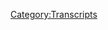 {{Transcript
    | title         = [[114: Piers Morgan Interview]]
    | caption       = [https://knowledgefight.libsyn.com/knowledge-fight-piers-morgan-interview Listen to this episode on Libsyn]
    | episodeNumber = [[114: Piers Morgan Interview|114]]
    | length        = 01:06:27
}}

{{MessageBox
    | header     = Warning: Bot Generated Content
    | text       = This transcript was automatically generated by transcription software and likely contains many mistakes and misattributions. Please check the audio for definitive quotes, attribution, and context.
    | image      = N3yvass4myg91.webp
    | imagewidth = 50px
    | id         = warning
}}

{{TranscriptBlock
    | name      = Unknown Speaker
    | timestamp = 00:00:00.000
    | text      = Andy in Kansas you're on the air. Thanks for holding
}}

{{TranscriptBlock
    | name      = Unknown Speaker
    | timestamp = 00:00:03.839
    | text      = Hello Alex, I'm a first-time caller. I'm a huge fan. I love your work. I love you
}}

{{TranscriptBlock
    | name      = Unknown Speaker
    | timestamp = 00:00:09.759
    | text      = Yeah, hello
}}

{{TranscriptBlock
    | name      = Unknown Speaker
    | timestamp = 00:00:12.759
    | text      = Welcome back to knowledge fight. I'm Dan. Oh boy
}}

{{TranscriptBlock
    | name      = Unknown Speaker
    | timestamp = 00:00:18.160
    | text      = Tough time good good start. Yeah, I kind of forgot the process
}}

{{TranscriptBlock
    | name      = Unknown Speaker
    | timestamp = 00:00:25.000
    | text      = You are so happy with
}}

{{TranscriptBlock
    | name      = Unknown Speaker
    | timestamp = 00:00:27.000
    | text      = The computer you forgot about why I was playing the playlist from my laptop as opposed to from my phone
}}

{{TranscriptBlock
    | name      = Unknown Speaker
    | timestamp = 00:00:32.759
    | text      = Yeah, let me off entirely. I got and you're very harsh disapproval of the Becky Lynch theme song not a huge fan
}}

{{TranscriptBlock
    | name      = Unknown Speaker
    | timestamp = 00:00:40.240
    | text      = All right. We might have to go back to the drawing board that might not stick around. Hey get to be popped
}}

{{TranscriptBlock
    | name      = Unknown Speaker
    | timestamp = 00:00:44.039
    | text      = Hey if it works for you, man, it's your playlist. I'm fine with it. This is knowledge fight. You're Dan
}}

{{TranscriptBlock
    | name      = Unknown Speaker
    | timestamp = 00:00:49.399
    | text      = I'm your Jordan. This is a podcast where we like to sit around drink novelty beverages and talk a little bit about Alex Jones
}}

{{TranscriptBlock
    | name      = Unknown Speaker
    | timestamp = 00:00:56.159
    | text      = That's pretty much what we do Dan it is
}}

{{TranscriptBlock
    | name      = Unknown Speaker
    | timestamp = 00:00:59.219
    | text      = For the last time in 2017. Yes. What is what the fuck is this show?
}}

{{TranscriptBlock
    | name      = Unknown Speaker
    | timestamp = 00:01:05.560
    | text      = I know a lot about Alex Jones. I don't know anything about Alex and today we were a bit hungover
}}

{{TranscriptBlock
    | name      = Unknown Speaker
    | timestamp = 00:01:10.500
    | text      = Got got had a real nice time last night drinking some beers and some wine
}}

{{TranscriptBlock
    | name      = Unknown Speaker
    | timestamp = 00:01:15.480
    | text      = Just hanging out until about 5 a.m. Crashed on your couch. Yep might have argued about big fish
}}

{{TranscriptBlock
    | name      = Unknown Speaker
    | timestamp = 00:01:20.420
    | text      = We did argue about big fish. I forgot about that. But anyway, not a good movie
}}

{{TranscriptBlock
    | name      = Unknown Speaker
    | timestamp = 00:01:24.680
    | text      = But anyway, here we are. Happy New Year to everybody. This will be coming out on on New Year's Eve
}}

{{TranscriptBlock
    | name      = Unknown Speaker
    | timestamp = 00:01:29.920
    | text      = We're gonna count it down at the end of the show
}}

{{TranscriptBlock
    | name      = Unknown Speaker
    | timestamp = 00:01:34.099
    | text      = The best thing to do is play this
}}

{{TranscriptBlock
    | name      = Unknown Speaker
    | timestamp = 00:01:36.560
    | text      = Play this podcast roughly. What do you think an hour and 45 minutes before midnight three and a half?
}}

{{TranscriptBlock
    | name      = Unknown Speaker
    | timestamp = 00:01:43.400
    | text      = Yeah
}}

{{TranscriptBlock
    | name      = Unknown Speaker
    | timestamp = 00:01:44.519
    | text      = So forget the show started today. I want to take a minute to thank a couple of our new donors. Oh shit
}}

{{TranscriptBlock
    | name      = Unknown Speaker
    | timestamp = 00:01:50.120
    | text      = I like to thank everybody we you know, if you if you want to become a policy walking go to our website knowledge fight
}}

{{TranscriptBlock
    | name      = Unknown Speaker
    | timestamp = 00:01:56.000
    | text      = Calm click the sport the show button as these two have done. We very much appreciate it. Thank you so much and
}}

{{TranscriptBlock
    | name      = Unknown Speaker
    | timestamp = 00:02:02.480
    | text      = Congratulations on becoming a policy wonk Lewis. I'm a policy wonk. Hey Lewis. Thank you very much
}}

{{TranscriptBlock
    | name      = Unknown Speaker
    | timestamp = 00:02:08.280
    | text      = Also, thank you so much to Polly. We appreciate it. I'm a policy wonk
}}

{{TranscriptBlock
    | name      = Unknown Speaker
    | timestamp = 00:02:13.599
    | text      = Congratulations, Holly becoming a policy wonk. Thank you very kindly Polly
}}

{{TranscriptBlock
    | name      = Unknown Speaker
    | timestamp = 00:02:18.319
    | text      = So Jordan today, we got an interesting road ahead of us
}}

{{TranscriptBlock
    | name      = Unknown Speaker
    | timestamp = 00:02:22.919
    | text      = Okay, so on our last episode your standard entrance to when we start playing clips. Sure
}}

{{TranscriptBlock
    | name      = Unknown Speaker
    | timestamp = 00:02:29.860
    | text      = This one's very interesting. It is because we only have one clip
}}

{{TranscriptBlock
    | name      = Unknown Speaker
    | timestamp = 00:02:33.020
    | text      = Okay, you did tell me that before the show and I still kind of don't believe you actually I lied a little bit
}}

{{TranscriptBlock
    | name      = Unknown Speaker
    | timestamp = 00:02:38.159
    | text      = We have two clips. I knew it
}}

{{TranscriptBlock
    | name      = Unknown Speaker
    | timestamp = 00:02:39.360
    | text      = but so on our last last sort of investigation episode that we did we went back to 2014 in February and
}}

{{TranscriptBlock
    | name      = Unknown Speaker
    | timestamp = 00:02:45.919
    | text      = We because I was trying to trace the path of Alex Jones's
}}

{{TranscriptBlock
    | name      = Unknown Speaker
    | timestamp = 00:02:49.800
    | text      = Take on the rain rare Russia and Ukraine we found it was kind of weird, right?
}}

{{TranscriptBlock
    | name      = Unknown Speaker
    | timestamp = 00:02:54.159
    | text      = And so I kept looking I kept digging and on as you usually do on the day after what we covered
}}

{{TranscriptBlock
    | name      = Unknown Speaker
    | timestamp = 00:03:01.919
    | text      = So it'd be like February 24th. I believe the entire show is about Piers Morgan
}}

{{TranscriptBlock
    | name      = Unknown Speaker
    | timestamp = 00:03:08.520
    | text      = Years after he went on Piers Morgan's show what it's all I think it's actually like a year after he just goes off on
}}

{{TranscriptBlock
    | name      = Unknown Speaker
    | timestamp = 00:03:15.879
    | text      = This like fuck off Piers Morgan. You got fired suck it
}}

{{TranscriptBlock
    | name      = Unknown Speaker
    | timestamp = 00:03:19.120
    | text      = It's just so this is going to be an episode where we agree with Alex Jones wholeheartedly to to an extent actually
}}

{{TranscriptBlock
    | name      = Unknown Speaker
    | timestamp = 00:03:25.000
    | text      = No, cuz I didn't keep I don't have clips of that episode. It's so boring. Oh, well, okay
}}

{{TranscriptBlock
    | name      = Unknown Speaker
    | timestamp = 00:03:30.219
    | text      = It's just him gloating and being like suck it Piers. I win. I mean Piers Morgan does suck
}}

{{TranscriptBlock
    | name      = Unknown Speaker
    | timestamp = 00:03:35.520
    | text      = Right, and he should suck it. I don't I don't disagree with that entirely at all
}}

{{TranscriptBlock
    | name      = Unknown Speaker
    | timestamp = 00:03:40.800
    | text      = But there wasn't much really to go on in this episode on the 24th
}}

{{TranscriptBlock
    | name      = Unknown Speaker
    | timestamp = 00:03:45.599
    | text      = It like I said, it's just him gloating and being like you got fired. Haha. You're a loser
}}

{{TranscriptBlock
    | name      = Unknown Speaker
    | timestamp = 00:03:49.960
    | text      = I have millions of fans and like haba da
}}

{{TranscriptBlock
    | name      = Unknown Speaker
    | timestamp = 00:03:52.639
    | text      = But I did find this clip that I think is kind of interesting and sheds a little bit of light on Alex's
}}

{{TranscriptBlock
    | name      = Unknown Speaker
    | timestamp = 00:03:57.960
    | text      = Self-made past and what have you so here's the only clip that I have from February 24th. I never had a big-time Warner
}}

{{TranscriptBlock
    | name      = Unknown Speaker
    | timestamp = 00:04:05.439
    | text      = AOL hundred billion dollar company to put me on air. I never had all that type of stuff. I had nothing
}}

{{TranscriptBlock
    | name      = Unknown Speaker
    | timestamp = 00:04:11.199
    | text      = I think my dad loaned me like $20,000 over the first year when I first did my access show and then
}}

{{TranscriptBlock
    | name      = Unknown Speaker
    | timestamp = 00:04:17.560
    | text      = Luckily got a local radio show
}}

{{TranscriptBlock
    | name      = Unknown Speaker
    | timestamp = 00:04:20.800
    | text      = That's the reality here
}}

{{TranscriptBlock
    | name      = Unknown Speaker
    | timestamp = 00:04:22.800
    | text      = So yeah, I had nothing nothing except a $20,000 loan. That was kind of it
}}

{{TranscriptBlock
    | name      = Unknown Speaker
    | timestamp = 00:04:27.480
    | text      = You know how everybody has access to $20,000 loans from their parents. He had nothing
}}

{{TranscriptBlock
    | name      = Unknown Speaker
    | timestamp = 00:04:33.540
    | text      = He pulled himself up by his rich dad's bootstraps and I'm like we've said in the past like just to be perfectly clear
}}

{{TranscriptBlock
    | name      = Unknown Speaker
    | timestamp = 00:04:39.120
    | text      = I don't really think that there's anything super negative about getting help
}}

{{TranscriptBlock
    | name      = Unknown Speaker
    | timestamp = 00:04:43.319
    | text      = And I don't think that Alex is wrong to have gotten help or anything like that
}}

{{TranscriptBlock
    | name      = Unknown Speaker
    | timestamp = 00:04:46.920
    | text      = It's wrong for him not to recognize the position that he was lucky enough to be in
}}

{{TranscriptBlock
    | name      = Unknown Speaker
    | timestamp = 00:04:52.759
    | text      = To claim you came from nothing is such bullshit
}}

{{TranscriptBlock
    | name      = Unknown Speaker
    | timestamp = 00:04:56.920
    | text      = Yeah, cuz the amount of money your parents have to have if they can just drop 20 grand
}}

{{TranscriptBlock
    | name      = Unknown Speaker
    | timestamp = 00:05:01.480
    | text      = Time on you is ridiculous, right?
}}

{{TranscriptBlock
    | name      = Unknown Speaker
    | timestamp = 00:05:04.519
    | text      = and as we know he used to broadcast out of a property that was owned by his dad like an office building that his dad owned and
}}

{{TranscriptBlock
    | name      = Unknown Speaker
    | timestamp = 00:05:11.399
    | text      = His dad got him his first ad to get a radio show
}}

{{TranscriptBlock
    | name      = Unknown Speaker
    | timestamp = 00:05:14.800
    | text      = So like all of these things and again not wrong no stupid of him. No stupid of him to pretend now, right anyway
}}

{{TranscriptBlock
    | name      = Unknown Speaker
    | timestamp = 00:05:22.920
    | text      = So like I said, it's all shooting on Piers Morgan like if he was an orphan I would have been totally fine
}}

{{TranscriptBlock
    | name      = Unknown Speaker
    | timestamp = 00:05:28.839
    | text      = Yeah, if he says he came from nothing and he had you know, sure sure no parents. Mm-hmm. I'm on board then
}}

{{TranscriptBlock
    | name      = Unknown Speaker
    | timestamp = 00:05:35.720
    | text      = Much more reasonable, right?
}}

{{TranscriptBlock
    | name      = Unknown Speaker
    | timestamp = 00:05:37.480
    | text      = So there's one there's one part that's really funny and I I don't I was trying to find the clip and I can't find it
}}

{{TranscriptBlock
    | name      = Unknown Speaker
    | timestamp = 00:05:43.959
    | text      = So I'll just explain it
}}

{{TranscriptBlock
    | name      = Unknown Speaker
    | timestamp = 00:05:45.120
    | text      = There's a whole thing where he's like going on about how like they offered me every TV show in the world
}}

{{TranscriptBlock
    | name      = Unknown Speaker
    | timestamp = 00:05:49.959
    | text      = They wanted me to do that Joe Rogan questions everything before they gave it to Joe Rogan
}}

{{TranscriptBlock
    | name      = Unknown Speaker
    | timestamp = 00:05:54.759
    | text      = They wanted me to host just that would have been a very strange show if it was Joe Rogan questions
}}

{{TranscriptBlock
    | name      = Unknown Speaker
    | timestamp = 00:05:59.439
    | text      = Everything without hosted by Alex Jones
}}

{{TranscriptBlock
    | name      = Unknown Speaker
    | timestamp = 00:06:01.360
    | text      = He was saying that they tried to give him the show that Jesse Ventura ended up doing the conspiracy theory show
}}

{{TranscriptBlock
    | name      = Unknown Speaker
    | timestamp = 00:06:07.879
    | text      = Right, and I I know for a fact that from 2008
}}

{{TranscriptBlock
    | name      = Unknown Speaker
    | timestamp = 00:06:12.560
    | text      = I watched an episode where Alex has Jesse on when they're about to start filming for that show and he's basically just like
}}

{{TranscriptBlock
    | name      = Unknown Speaker
    | timestamp = 00:06:19.439
    | text      = Begging Jesse to be his co-host. He's like, please, you know, like hey, you know, how funny would it be?
}}

{{TranscriptBlock
    | name      = Unknown Speaker
    | timestamp = 00:06:23.839
    | text      = If I was the co-host like that sort of thing. I I wish I had I'll dig them up
}}

{{TranscriptBlock
    | name      = Unknown Speaker
    | timestamp = 00:06:28.800
    | text      = I'll find the clips but for now, I just wanted to point out like he's he's in like a real
}}

{{TranscriptBlock
    | name      = Unknown Speaker
    | timestamp = 00:06:33.920
    | text      = Fucking like on top of the world headspace on that episode. So well, I was listening to it
}}

{{TranscriptBlock
    | name      = Unknown Speaker
    | timestamp = 00:06:40.120
    | text      = He was almost Chandler Bing too. Mm-hmm. He was gonna be in Friends. It was also almost Joey Tribbiani
}}

{{TranscriptBlock
    | name      = Unknown Speaker
    | timestamp = 00:06:45.759
    | text      = He's gonna play both roles and Rachel a great haircut. Yeah
}}

{{TranscriptBlock
    | name      = Unknown Speaker
    | timestamp = 00:06:49.600
    | text      = Uh, can you imagine all the girls going around with the Alex cut? That would be wild
}}

{{TranscriptBlock
    | name      = Unknown Speaker
    | timestamp = 00:06:54.920
    | text      = So I was listening to this episode where he's just complaining about Piers Morgan the whole time and I agree with you like yeah
}}

{{TranscriptBlock
    | name      = Unknown Speaker
    | timestamp = 00:07:01.160
    | text      = Here's Morgan sucks
}}

{{TranscriptBlock
    | name      = Unknown Speaker
    | timestamp = 00:07:02.160
    | text      = Here's Morgan go fucking but one of the other things I realized is I don't know if I've ever will listen to the entire
}}

{{TranscriptBlock
    | name      = Unknown Speaker
    | timestamp = 00:07:06.920
    | text      = Piers Morgan interview. Are we listening to the entire Piers Morgan interview? Oh, yeah, we are. How long is it 13 minutes?
}}

{{TranscriptBlock
    | name      = Unknown Speaker
    | timestamp = 00:07:13.279
    | text      = Ooh, we're not gonna listen to it in one chunk, right?
}}

{{TranscriptBlock
    | name      = Unknown Speaker
    | timestamp = 00:07:15.639
    | text      = I got pause it I got that but I realized that most people that would be a great episode if we just played that and then
}}

{{TranscriptBlock
    | name      = Unknown Speaker
    | timestamp = 00:07:23.000
    | text      = Happy New Year guys, and that was it. We just called it
}}

{{TranscriptBlock
    | name      = Unknown Speaker
    | timestamp = 00:07:25.560
    | text      = It's one of these things where like it's stupid and you don't like Piers Morgan to begin with, right?
}}

{{TranscriptBlock
    | name      = Unknown Speaker
    | timestamp = 00:07:32.000
    | text      = but at the same time you get to witness Alex Jones being a complete fuckhead like
}}

{{TranscriptBlock
    | name      = Unknown Speaker
    | timestamp = 00:07:37.420
    | text      = Whatever you think about the person who's interviewing him. He is awful. He's an awful person
}}

{{TranscriptBlock
    | name      = Unknown Speaker
    | timestamp = 00:07:42.480
    | text      = Yeah, I agree. And so whenever people are like I've had you know
}}

{{TranscriptBlock
    | name      = Unknown Speaker
    | timestamp = 00:07:46.480
    | text      = People ask me if I would like to interview Alex and it's it's things like this that we're gonna be going over which
}}

{{TranscriptBlock
    | name      = Unknown Speaker
    | timestamp = 00:07:52.160
    | text      = Is why my answer is categorically. No, no, I would never want to do it
}}

{{TranscriptBlock
    | name      = Unknown Speaker
    | timestamp = 00:07:56.240
    | text      = It's even if you have a command of fact, he's never gonna let you play the game that you want to play. No, so
}}

{{TranscriptBlock
    | name      = Unknown Speaker
    | timestamp = 00:08:03.439
    | text      = this is from
}}

{{TranscriptBlock
    | name      = Unknown Speaker
    | timestamp = 00:08:05.279
    | text      = January 7th 2013
}}

{{TranscriptBlock
    | name      = Unknown Speaker
    | timestamp = 00:08:07.560
    | text      = Alex Jones went on to Piers Morgan's show and
}}

{{TranscriptBlock
    | name      = Unknown Speaker
    | timestamp = 00:08:11.199
    | text      = It made the rounds afterwards went viral as they say it was he was still on the BBC at the time
}}

{{TranscriptBlock
    | name      = Unknown Speaker
    | timestamp = 00:08:18.480
    | text      = No, I think he was CNN. He was on CNN. Yeah. Oh Alex Jones
}}

{{TranscriptBlock
    | name      = Unknown Speaker
    | timestamp = 00:08:22.680
    | text      = Wait Piers Morgan was on CNN. Mm-hmm. That's awful
}}

{{TranscriptBlock
    | name      = Unknown Speaker
    | timestamp = 00:08:26.120
    | text      = Yeah, the next day Alex Jones went on his show and was like man
}}

{{TranscriptBlock
    | name      = Unknown Speaker
    | timestamp = 00:08:30.959
    | text      = We were being followed all around New York. There were people just gang stalking us course
}}

{{TranscriptBlock
    | name      = Unknown Speaker
    | timestamp = 00:08:35.840
    | text      = They got us sit in this this dilapidated run-down termite infested place. There was shit all over the bathroom walls
}}

{{TranscriptBlock
    | name      = Unknown Speaker
    | timestamp = 00:08:48.879
    | text      = They're a ramshackle operation that CNN they're really trying to put it together funding wise like it's all a facade
}}

{{TranscriptBlock
    | name      = Unknown Speaker
    | timestamp = 00:08:55.039
    | text      = Yeah shit on the bathroom walls and I'm not saying like it's stuff. It's poo. He's saying it's all the bathroom walls
}}

{{TranscriptBlock
    | name      = Unknown Speaker
    | timestamp = 00:09:01.240
    | text      = Yeah, it's it's a load of bullshit and he creates like a really interesting
}}

{{TranscriptBlock
    | name      = Unknown Speaker
    | timestamp = 00:09:04.360
    | text      = Sort of cover story of what his trip was like in order to again. It's just mythologizing himself
}}

{{TranscriptBlock
    | name      = Unknown Speaker
    | timestamp = 00:09:11.519
    | text      = Right, I'm such a threat that they had to have gang stalkers. Follow me around talking into their sleeves
}}

{{TranscriptBlock
    | name      = Unknown Speaker
    | timestamp = 00:09:17.480
    | text      = Like it's some kind of cartoon. Oh, it wasn't it wasn't just like regular people stalking them
}}

{{TranscriptBlock
    | name      = Unknown Speaker
    | timestamp = 00:09:22.919
    | text      = No, it was like the FBI these guys think they're spies one of them
}}

{{TranscriptBlock
    | name      = Unknown Speaker
    | timestamp = 00:09:26.480
    | text      = I saw that I was looking at him and he just walked into a wall
}}

{{TranscriptBlock
    | name      = Unknown Speaker
    | timestamp = 00:09:29.019
    | text      = All
}}

{{TranscriptBlock
    | name      = Unknown Speaker
    | timestamp = 00:09:32.419
    | text      = Right, he says that like three times I buy that I buy that it's a real important piece of his narrative that
}}

{{TranscriptBlock
    | name      = Unknown Speaker
    | timestamp = 00:09:38.019
    | text      = Somebody walked into a wall because of him. Yeah because of his gaze
}}

{{TranscriptBlock
    | name      = Unknown Speaker
    | timestamp = 00:09:42.379
    | text      = Okay, so I know this is the I feel like you're disinclined to enjoy this
}}

{{TranscriptBlock
    | name      = Unknown Speaker
    | timestamp = 00:09:49.139
    | text      = I've never seen I've never seen or heard it. So I'm on board
}}

{{TranscriptBlock
    | name      = Unknown Speaker
    | timestamp = 00:09:52.220
    | text      = Have you have you just heard the clip?
}}

{{TranscriptBlock
    | name      = Unknown Speaker
    | timestamp = 00:09:53.779
    | text      = I mean because the big clip is Alex Jones screaming at him
}}

{{TranscriptBlock
    | name      = Unknown Speaker
    | timestamp = 00:09:56.379
    | text      = 1776 will commence again if you try and take our guns
}}

{{TranscriptBlock
    | name      = Unknown Speaker
    | timestamp = 00:10:00.419
    | text      = No, I did not know that I've never seen this like when we started this podcast
}}

{{TranscriptBlock
    | name      = Unknown Speaker
    | timestamp = 00:10:04.980
    | text      = Yeah, I legitimately knew nothing about Alex Jones, right and I'm not allowed to look up Alex Jones
}}

{{TranscriptBlock
    | name      = Unknown Speaker
    | timestamp = 00:10:10.259
    | text      = Otherwise that destroys the the whole premise here. So it has to be
}}

{{TranscriptBlock
    | name      = Unknown Speaker
    | timestamp = 00:10:16.039
    | text      = Something that you introduced to me. Otherwise, I do not know anything about Alex
}}

{{TranscriptBlock
    | name      = Unknown Speaker
    | timestamp = 00:10:19.559
    | text      = Well, then I'm glad I'm glad we're doing this because this is an important piece of his mythology
}}

{{TranscriptBlock
    | name      = Unknown Speaker
    | timestamp = 00:10:23.539
    | text      = It's an important piece of his his story and it's really a an instance of where he broke through a lot more than he had before
}}

{{TranscriptBlock
    | name      = Unknown Speaker
    | timestamp = 00:10:30.940
    | text      = okay, like he gained a lot of notoriety a lot of a lot of prominence after this because he made a
}}

{{TranscriptBlock
    | name      = Unknown Speaker
    | timestamp = 00:10:36.700
    | text      = Fucking ass of himself, right? And so here we go
}}

{{TranscriptBlock
    | name      = Unknown Speaker
    | timestamp = 00:10:41.139
    | text      = Gonna jump in and if you at any point wanna pause hit me with a high sign
}}

{{TranscriptBlock
    | name      = Unknown Speaker
    | timestamp = 00:10:46.259
    | text      = Here we go. Piers Morgan and Alex Jones
}}

{{TranscriptBlock
    | name      = Unknown Speaker
    | timestamp = 00:10:49.580
    | text      = both being dicks
}}

{{TranscriptBlock
    | name      = Unknown Speaker
    | timestamp = 00:10:51.580
    | text      = If anyone has watched this show over the past few weeks knows I've taken a pretty strong stand on guns in America
}}

{{TranscriptBlock
    | name      = Unknown Speaker
    | timestamp = 00:10:56.779
    | text      = So let's get the notice of supporters of gun rights and it's led to a petition on the White House official website
}}

{{TranscriptBlock
    | name      = Unknown Speaker
    | timestamp = 00:11:02.139
    | text      = No less it's entitled my quote deport British citizen Piers Morgan for attacking Second Amendment
}}

{{TranscriptBlock
    | name      = Unknown Speaker
    | timestamp = 00:11:07.620
    | text      = Your own dick. No, fuck you. Alex Jones did that?
}}

{{TranscriptBlock
    | name      = Unknown Speaker
    | timestamp = 00:11:11.740
    | text      = Alex Jones started a petition to try and get Piers Morgan deported. I I just I Piers Morgan is sucking his own dick
}}

{{TranscriptBlock
    | name      = Unknown Speaker
    | timestamp = 00:11:19.259
    | text      = No, he's I believe he is I think he's saying that as a as a means of introducing Alex
}}

{{TranscriptBlock
    | name      = Unknown Speaker
    | timestamp = 00:11:23.659
    | text      = Like this guy went to the White House gov and tried to get people most impossible thing to do. Yeah, what took
}}

{{TranscriptBlock
    | name      = Unknown Speaker
    | timestamp = 00:11:32.659
    | text      = years of effort years of training and preparation to get all the way to the White House gov website and
}}

{{TranscriptBlock
    | name      = Unknown Speaker
    | timestamp = 00:11:39.379
    | text      = put a petition to now I
}}

{{TranscriptBlock
    | name      = Unknown Speaker
    | timestamp = 00:11:41.860
    | text      = Would have signed that petition. I don't know about it. I think like a hundred thousand people or something signed it worth it
}}

{{TranscriptBlock
    | name      = Unknown Speaker
    | timestamp = 00:11:47.340
    | text      = worth it anyway
}}

{{TranscriptBlock
    | name      = Unknown Speaker
    | timestamp = 00:11:49.179
    | text      = More than a hundred and four thousand people have signed it so far and joining me now is one of the people behind the petition
}}

{{TranscriptBlock
    | name      = Unknown Speaker
    | timestamp = 00:11:54.559
    | text      = Alex Jones is host of the Alex Jones show. Welcome to you Piers. Thanks for having me. Why do you want starts off polite?
}}

{{TranscriptBlock
    | name      = Unknown Speaker
    | timestamp = 00:12:01.620
    | text      = Starts off polite. Let's see how long he's a fine Texan boy. Let's see how long it stays. All right
}}

{{TranscriptBlock
    | name      = Unknown Speaker
    | timestamp = 00:12:07.419
    | text      = What is it for me?
}}

{{TranscriptBlock
    | name      = Unknown Speaker
    | timestamp = 00:12:08.620
    | text      = Well, we did it as a way to bring attention to the fact that we have all of these foreigners and the Russian government the official
}}

{{TranscriptBlock
    | name      = Unknown Speaker
    | timestamp = 00:12:16.580
    | text      = Chinese government Mao said political power goes out of the barrel of a gun
}}

{{TranscriptBlock
    | name      = Unknown Speaker
    | timestamp = 00:12:20.220
    | text      = He killed about 80 million people because he's the only guy that had the guns
}}

{{TranscriptBlock
    | name      = Unknown Speaker
    | timestamp = 00:12:23.500
    | text      = So we did it to point out that this is globalism and the mega banks that control the planet and brag that they've taken over
}}

{{TranscriptBlock
    | name      = Unknown Speaker
    | timestamp = 00:12:30.220
    | text      = Do they in Bloomberg AP Reuters you name it brag that they're going to get our guns as well
}}

{{TranscriptBlock
    | name      = Unknown Speaker
    | timestamp = 00:12:34.980
    | text      = They've taken everybody's guns
}}

{{TranscriptBlock
    | name      = Unknown Speaker
    | timestamp = 00:12:36.259
    | text      = But the Swiss and the American people and when they get our guns they can have their world tyranny while the government buys
}}

{{TranscriptBlock
    | name      = Unknown Speaker
    | timestamp = 00:12:42.740
    | text      = 1.6 billion bullets armored vehicles tanks helicopters predator drones armed now in u.s. Skies
}}

{{TranscriptBlock
    | name      = Unknown Speaker
    | timestamp = 00:12:49.700
    | text      = You know what? I don't really I don't really object to too much of what he's saying right now. Could you say more about that?
}}

{{TranscriptBlock
    | name      = Unknown Speaker
    | timestamp = 00:12:56.620
    | text      = Cuz that's troubling. I mean like
}}

{{TranscriptBlock
    | name      = Unknown Speaker
    | timestamp = 00:12:59.779
    | text      = Don't don't get me wrong. These are these dovetail nobody
}}

{{TranscriptBlock
    | name      = Unknown Speaker
    | timestamp = 00:13:03.259
    | text      = Nobody is going to take away his guns, but there is a good point to be made against the militarization of police
}}

{{TranscriptBlock
    | name      = Unknown Speaker
    | timestamp = 00:13:08.940
    | text      = Exactly. Well, certainly but a lot of the which is why we all need guns. So when the police
}}

{{TranscriptBlock
    | name      = Unknown Speaker
    | timestamp = 00:13:14.460
    | text      = Come for your gun. Well now you're making gun now you're making Alex's argument
}}

{{TranscriptBlock
    | name      = Unknown Speaker
    | timestamp = 00:13:19.500
    | text      = You can gun you are when the police come for your guns. You can gun back at them Jordan. You're starting 2018 full-on
}}

{{TranscriptBlock
    | name      = Unknown Speaker
    | timestamp = 00:13:26.940
    | text      = malicious
}}

{{TranscriptBlock
    | name      = Unknown Speaker
    | timestamp = 00:13:31.980
    | text      = Careful
}}

{{TranscriptBlock
    | name      = Unknown Speaker
    | timestamp = 00:13:33.980
    | text      = All I'm saying is maybe read lightly friend not the worst idea in the world. I don't know
}}

{{TranscriptBlock
    | name      = Unknown Speaker
    | timestamp = 00:13:39.500
    | text      = I'm not I'm not saying that I like the militias we have now
}}

{{TranscriptBlock
    | name      = Unknown Speaker
    | timestamp = 00:13:42.419
    | text      = but if we if we if look if progressives all got together and just bought a lot of guns, I
}}

{{TranscriptBlock
    | name      = Unknown Speaker
    | timestamp = 00:13:49.740
    | text      = Think that would be fine. I think what you're describing at that point is a commune. I don't understand
}}

{{TranscriptBlock
    | name      = Unknown Speaker
    | timestamp = 00:13:54.179
    | text      = It's not a militia. Look, I've never admired David Koresh. Sure
}}

{{TranscriptBlock
    | name      = Unknown Speaker
    | timestamp = 00:13:58.659
    | text      = That's what makes you and Alex different exactly. Um, I would say that it's important to point out though
}}

{{TranscriptBlock
    | name      = Unknown Speaker
    | timestamp = 00:14:04.059
    | text      = They're that the things that he's describing the things that he's bringing up are pretty specifically
}}

{{TranscriptBlock
    | name      = Unknown Speaker
    | timestamp = 00:14:08.899
    | text      = Like Jade helm adjacent narratives. Yeah, so you have the like buying up of
}}

{{TranscriptBlock
    | name      = Unknown Speaker
    | timestamp = 00:14:14.659
    | text      = 1.6 billion bullets. Yeah. Yeah, all that stuff is just all it's his FEMA camp stuff
}}

{{TranscriptBlock
    | name      = Unknown Speaker
    | timestamp = 00:14:20.220
    | text      = It's all that it's all that but the Swiss are in there. So that's nice
}}

{{TranscriptBlock
    | name      = Unknown Speaker
    | timestamp = 00:14:24.019
    | text      = I don't think I like that the Swiss get a shout out
}}

{{TranscriptBlock
    | name      = Unknown Speaker
    | timestamp = 00:14:26.059
    | text      = I don't think that the Swiss and the Americans are the only people allowed to have guns
}}

{{TranscriptBlock
    | name      = Unknown Speaker
    | timestamp = 00:14:30.259
    | text      = No, aren't the aren't the most per capita guns like in Sweden or something like that?
}}

{{TranscriptBlock
    | name      = Unknown Speaker
    | timestamp = 00:14:34.779
    | text      = Probably everybody like some I can't remember country. There's a Nordic country where it's like everybody has a gun
}}

{{TranscriptBlock
    | name      = Unknown Speaker
    | timestamp = 00:14:42.059
    | text      = Yeah, there are a lot of countries that allow you to have guns
}}

{{TranscriptBlock
    | name      = Unknown Speaker
    | timestamp = 00:14:44.340
    | text      = Yeah, I would say most countries allow you to have guns and just because a couple of them have been remarkably successful in
}}

{{TranscriptBlock
    | name      = Unknown Speaker
    | timestamp = 00:14:50.419
    | text      = In curtailing gun ownership and gun violence, right? That doesn't mean that there aren't countries are still, you know
}}

{{TranscriptBlock
    | name      = Unknown Speaker
    | timestamp = 00:14:58.340
    | text      = Do what you want to do get some guns. Yeah pop pop pop pop pop
}}

{{TranscriptBlock
    | name      = Unknown Speaker
    | timestamp = 00:15:02.519
    | text      = Being used to arrest people in North Dakota. The Second Amendment isn't there for duck hunting. It's there to protect us
}}

{{TranscriptBlock
    | name      = Unknown Speaker
    | timestamp = 00:15:10.379
    | text      = from
}}

{{TranscriptBlock
    | name      = Unknown Speaker
    | timestamp = 00:15:11.620
    | text      = Tyrannical government and street thugs take the women in India
}}

{{TranscriptBlock
    | name      = Unknown Speaker
    | timestamp = 00:15:14.460
    | text      = Oh wait, no, see and I was watching during Anderson Cooper's show. Hold on. Hold on. Hold on
}}

{{TranscriptBlock
    | name      = Unknown Speaker
    | timestamp = 00:15:20.059
    | text      = I don't recall part of the Second Amendment being about street thugs
}}

{{TranscriptBlock
    | name      = Unknown Speaker
    | timestamp = 00:15:24.500
    | text      = I don't know. I don't remember George Washington being like we can't allow British people to be quartered
}}

{{TranscriptBlock
    | name      = Unknown Speaker
    | timestamp = 00:15:31.159
    | text      = Right and also street thugs, right?
}}

{{TranscriptBlock
    | name      = Unknown Speaker
    | timestamp = 00:15:34.379
    | text      = Little do you know that there is a provision in the Second Amendment about the knockout
}}

{{TranscriptBlock
    | name      = Unknown Speaker
    | timestamp = 00:15:38.659
    | text      = I
}}

{{TranscriptBlock
    | name      = Unknown Speaker
    | timestamp = 00:15:44.059
    | text      = Mean to an extent like your ability to protect your property and stuff like that
}}

{{TranscriptBlock
    | name      = Unknown Speaker
    | timestamp = 00:15:49.460
    | text      = I get that the application that Alex would make there, but I mean he's describing black people
}}

{{TranscriptBlock
    | name      = Unknown Speaker
    | timestamp = 00:15:54.740
    | text      = No, I think this is this is fairly close to
}}

{{TranscriptBlock
    | name      = Unknown Speaker
    | timestamp = 00:15:57.980
    | text      = Zimmerman, I think that they're on mark there is code being employed certainly
}}

{{TranscriptBlock
    | name      = Unknown Speaker
    | timestamp = 00:16:02.820
    | text      = Well, I mean Alex Jones thinks that like George Zimmerman was railroaded, you know
}}

{{TranscriptBlock
    | name      = Unknown Speaker
    | timestamp = 00:16:07.100
    | text      = There is like he doesn't I wish he had been hit on a railroad
}}

{{TranscriptBlock
    | name      = Unknown Speaker
    | timestamp = 00:16:09.980
    | text      = He doesn't think that he does not agree with the mainstream perception of George Zimmerman. Do you mean he's a murderer?
}}

{{TranscriptBlock
    | name      = Unknown Speaker
    | timestamp = 00:16:16.419
    | text      = Yeah, so Alex here is getting into the idea of the there being a lot of rapes in India. And yeah
}}

{{TranscriptBlock
    | name      = Unknown Speaker
    | timestamp = 00:16:23.340
    | text      = I was I very much wanted to pause it before before I had to hear that. So here we go jumping back in
}}

{{TranscriptBlock
    | name      = Unknown Speaker
    | timestamp = 00:16:30.059
    | text      = Tell you that the women of India have signed giant petitions to get
}}

{{TranscriptBlock
    | name      = Unknown Speaker
    | timestamp = 00:16:33.840
    | text      = Firearms because the police can't and won't protect them. The answer is
}}

{{TranscriptBlock
    | name      = Unknown Speaker
    | timestamp = 00:16:38.919
    | text      = I have FBI crime statistics that come out a year late
}}

{{TranscriptBlock
    | name      = Unknown Speaker
    | timestamp = 00:16:42.879
    | text      = 2011 20 plus percent crime drop in the last nine years
}}

{{TranscriptBlock
    | name      = Unknown Speaker
    | timestamp = 00:16:47.159
    | text      = Real violent crime because more guns means less crime Britain the guns 15 16 years ago
}}

{{TranscriptBlock
    | name      = Unknown Speaker
    | timestamp = 00:16:53.840
    | text      = Tripling of your overall violent crime not true either. Well, yeah, that's that's not accurate
}}

{{TranscriptBlock
    | name      = Unknown Speaker
    | timestamp = 00:16:59.120
    | text      = And when what he is doing here is cherry-picking statistics as we know much more in-depth study was done by Stanford
}}

{{TranscriptBlock
    | name      = Unknown Speaker
    | timestamp = 00:17:06.400
    | text      = Every place that has a lot of guns has a lot more crime. Yeah, there's an increase in violent crime
}}

{{TranscriptBlock
    | name      = Unknown Speaker
    | timestamp = 00:17:12.160
    | text      = But it runs a parallel course because everybody has guns, right, right
}}

{{TranscriptBlock
    | name      = Unknown Speaker
    | timestamp = 00:17:17.720
    | text      = True we have a higher gun violence a level but overall mugging stabbings deaths
}}

{{TranscriptBlock
    | name      = Unknown Speaker
    | timestamp = 00:17:22.440
    | text      = You those men raped that woman in India to death with an iron rod four feet long
}}

{{TranscriptBlock
    | name      = Unknown Speaker
    | timestamp = 00:17:27.000
    | text      = You can't ban the iron rods the guns the iron rods Pierce didn't do it
}}

{{TranscriptBlock
    | name      = Unknown Speaker
    | timestamp = 00:17:32.079
    | text      = The tyrants did it Hitler took the guns?
}}

{{TranscriptBlock
    | name      = Unknown Speaker
    | timestamp = 00:17:34.519
    | text      = Stalin took the guns Mao took the guns Fidel Castro took the guns and Hugo Chavez took the guns and I'm here to tell you
}}

{{TranscriptBlock
    | name      = Unknown Speaker
    | timestamp = 00:17:41.200
    | text      = 17 more will commence again
}}

{{TranscriptBlock
    | name      = Unknown Speaker
    | timestamp = 00:17:43.279
    | text      = If you try to take our firearms doesn't matter how many lemmings you get out there on the street
}}

{{TranscriptBlock
    | name      = Unknown Speaker
    | timestamp = 00:17:47.799
    | text      = Begging for them to have their guns taken. We will not relinquish them. Do you understand?
}}

{{TranscriptBlock
    | name      = Unknown Speaker
    | timestamp = 00:17:52.200
    | text      = That's why you're going to fail and the establishment knows no matter how much propaganda the Republic will rise again
}}

{{TranscriptBlock
    | name      = Unknown Speaker
    | timestamp = 00:17:58.240
    | text      = when you attempt to take our guns, so
}}

{{TranscriptBlock
    | name      = Unknown Speaker
    | timestamp = 00:18:01.759
    | text      = You know, that's that's really him working himself into a frenzy the Republic will rise again
}}

{{TranscriptBlock
    | name      = Unknown Speaker
    | timestamp = 00:18:07.160
    | text      = Right if you try to take our guns, so the Republic
}}

{{TranscriptBlock
    | name      = Unknown Speaker
    | timestamp = 00:18:11.640
    | text      = Why isn't the Republic rising?
}}

{{TranscriptBlock
    | name      = Unknown Speaker
    | timestamp = 00:18:14.319
    | text      = Doesn't it doesn't that seem like?
}}

{{TranscriptBlock
    | name      = Unknown Speaker
    | timestamp = 00:18:16.319
    | text      = Counterintuitive there. Wait, it requires somebody to take the guns before the Republic rises. It is an interesting
}}

{{TranscriptBlock
    | name      = Unknown Speaker
    | timestamp = 00:18:23.279
    | text      = What are they what are we doing right now? As far as the Republic goes?
}}

{{TranscriptBlock
    | name      = Unknown Speaker
    | timestamp = 00:18:26.400
    | text      = Are we like hey as long as I got my guns, I don't care if this fucking Republic falls around my eyes
}}

{{TranscriptBlock
    | name      = Unknown Speaker
    | timestamp = 00:18:31.960
    | text      = We're cool guns just stroking a fucking shotgun. Well, I mean it does speak to the
}}

{{TranscriptBlock
    | name      = Unknown Speaker
    | timestamp = 00:18:37.759
    | text      = The idea that I think Alex and a lot of people like him have that is the guns are the only thing that matters
}}

{{TranscriptBlock
    | name      = Unknown Speaker
    | timestamp = 00:18:43.960
    | text      = It's what makes the Republic right? And so yeah, absolutely
}}

{{TranscriptBlock
    | name      = Unknown Speaker
    | timestamp = 00:18:48.039
    | text      = If they don't try and take the guns the Republic is safe in their conception, which is not that doesn't make sense it now
}}

{{TranscriptBlock
    | name      = Unknown Speaker
    | timestamp = 00:18:56.799
    | text      = Saying the South will rise again. It's not going to happen
}}

{{TranscriptBlock
    | name      = Unknown Speaker
    | timestamp = 00:18:59.240
    | text      = It's kind of what he is saying it is what he's saying as we know his family did fight for the South
}}

{{TranscriptBlock
    | name      = Unknown Speaker
    | timestamp = 00:19:03.759
    | text      = They're a civil war and in Confederate circles. He is royalty which actually comes into play right about now
}}

{{TranscriptBlock
    | name      = Unknown Speaker
    | timestamp = 00:19:10.019
    | text      = My family in the Texas Revolution against Santa Ana my family
}}

{{TranscriptBlock
    | name      = Unknown Speaker
    | timestamp = 00:19:14.759
    | text      = Do you mean when they stole all sides starting that my family was at the core of both sides?
}}

{{TranscriptBlock
    | name      = Unknown Speaker
    | timestamp = 00:19:20.660
    | text      = Starting that what does it mean? The fuck does that mean?
}}

{{TranscriptBlock
    | name      = Unknown Speaker
    | timestamp = 00:19:25.180
    | text      = My family was the winner and the loser of the Santa Ana battle
}}

{{TranscriptBlock
    | name      = Unknown Speaker
    | timestamp = 00:19:30.539
    | text      = My my family started that war right we we had people over there saying you're gonna fight those guys
}}

{{TranscriptBlock
    | name      = Unknown Speaker
    | timestamp = 00:19:36.819
    | text      = My family are agent provocateurs from the Texas Revolution days. We have always been gun runners
}}

{{TranscriptBlock
    | name      = Unknown Speaker
    | timestamp = 00:19:45.140
    | text      = I mean nothing makes more money on guns than war
}}

{{TranscriptBlock
    | name      = Unknown Speaker
    | timestamp = 00:19:48.220
    | text      = Yeah, you got you got like my family was involved in the the Texas Revolution with Santa Ana. I'm related to Nathan Bedford forest
}}

{{TranscriptBlock
    | name      = Unknown Speaker
    | timestamp = 00:19:56.180
    | text      = I'm related to the tutors, right? It's just fucking he was Cleopatra in a former life. Just doing roleplay at this point
}}

{{TranscriptBlock
    | name      = Unknown Speaker
    | timestamp = 00:20:03.539
    | text      = It's nonsense. Yes. He's larping as Alex Jones. Yeah
}}

{{TranscriptBlock
    | name      = Unknown Speaker
    | timestamp = 00:20:08.740
    | text      = Because Santa Ana came to take the guns at Gonzales, Texas Pierce. Don't try what your ancestors did before. Why don't you come to America?
}}

{{TranscriptBlock
    | name      = Unknown Speaker
    | timestamp = 00:20:16.619
    | text      = I'll take you out shooting you can become an American and join the Republic
}}

{{TranscriptBlock
    | name      = Unknown Speaker
    | timestamp = 00:20:20.539
    | text      = I would I would point out that the show is taped in New York. So he's already in America. No, there's not an America
}}

{{TranscriptBlock
    | name      = Unknown Speaker
    | timestamp = 00:20:26.900
    | text      = Oh, he can't become it. Wait. Can you only become an American after you go to a fire range?
}}

{{TranscriptBlock
    | name      = Unknown Speaker
    | timestamp = 00:20:31.980
    | text      = Yep, is that part of the citizen citizenship test?
}}

{{TranscriptBlock
    | name      = Unknown Speaker
    | timestamp = 00:20:35.180
    | text      = Yeah, that's why it's I mean, it's such an important piece of the Republic that in order to be be a part of it
}}

{{TranscriptBlock
    | name      = Unknown Speaker
    | timestamp = 00:20:40.180
    | text      = Yeah, that's why I'm also counterintuitive there because he hates immigrants so much and doesn't want
}}

{{TranscriptBlock
    | name      = Unknown Speaker
    | timestamp = 00:20:47.140
    | text      = Well, I mean that goes back to like the what he's what he's positing
}}

{{TranscriptBlock
    | name      = Unknown Speaker
    | timestamp = 00:20:51.339
    | text      = Earlier that we've sort of skipped over a little bit is this idea of the the women in India wanting guns
}}

{{TranscriptBlock
    | name      = Unknown Speaker
    | timestamp = 00:20:56.700
    | text      = Like yeah, okay. I mean they should be able to protect themselves
}}

{{TranscriptBlock
    | name      = Unknown Speaker
    | timestamp = 00:20:59.779
    | text      = Absolutely, but the bigger issue is the people who are doing the rape seems like so rape is the larger issue over them having guns
}}

{{TranscriptBlock
    | name      = Unknown Speaker
    | timestamp = 00:21:07.619
    | text      = Right, right, but he doesn't know he doesn't really have a lot of interest in talking about that in the same way
}}

{{TranscriptBlock
    | name      = Unknown Speaker
    | timestamp = 00:21:12.220
    | text      = Here's a thought right? Uh, we only give women guns, huh? Okay fine. I'm in let's move along. Let's do it
}}

{{TranscriptBlock
    | name      = Unknown Speaker
    | timestamp = 00:21:19.160
    | text      = You finished yes, I am finished you will not take my right you go through background. How about Prozac?
}}

{{TranscriptBlock
    | name      = Unknown Speaker
    | timestamp = 00:21:28.099
    | text      = You know the number one sponsor isn't it or that whole class of drugs?
}}

{{TranscriptBlock
    | name      = Unknown Speaker
    | timestamp = 00:21:31.680
    | text      = Let me ask you quick. Oh gotta cut that off
}}

{{TranscriptBlock
    | name      = Unknown Speaker
    | timestamp = 00:21:33.440
    | text      = Don't you don't want to talk about the u.s. Number one cause of death is suicide now because they give people
}}

{{TranscriptBlock
    | name      = Unknown Speaker
    | timestamp = 00:21:39.880
    | text      = Suicide mass murder pills calm down your answers get more money of the psychiatrist psychologist
}}

{{TranscriptBlock
    | name      = Unknown Speaker
    | timestamp = 00:21:44.640
    | text      = Let him put more crazy people on drugs that make him kill people pierce. Let's try and have a debate here. Why I don't know
}}

{{TranscriptBlock
    | name      = Unknown Speaker
    | timestamp = 00:21:52.839
    | text      = You just heard his debate tactic which is you want to cut that off don't you anytime you speak and there's like constant
}}

{{TranscriptBlock
    | name      = Unknown Speaker
    | timestamp = 00:21:59.880
    | text      = Instances of him like looking off camera like as if for approval
}}

{{TranscriptBlock
    | name      = Unknown Speaker
    | timestamp = 00:22:04.519
    | text      = Someone gonna tackle me. Are we on air get cut off right my throat starting to hurt. I
}}

{{TranscriptBlock
    | name      = Unknown Speaker
    | timestamp = 00:22:10.200
    | text      = Don't want to waste these pipes for nothing
}}

{{TranscriptBlock
    | name      = Unknown Speaker
    | timestamp = 00:22:12.200
    | text      = so
}}

{{TranscriptBlock
    | name      = Unknown Speaker
    | timestamp = 00:22:14.000
    | text      = That's uh, let's jump
}}

{{TranscriptBlock
    | name      = Unknown Speaker
    | timestamp = 00:22:15.839
    | text      = Yeah, answer me this question. I'm sick of the same. We'll be there bud. It's fine, bud
}}

{{TranscriptBlock
    | name      = Unknown Speaker
    | timestamp = 00:22:20.400
    | text      = How many gun murders were there in America last year, you know?
}}

{{TranscriptBlock
    | name      = Unknown Speaker
    | timestamp = 00:22:26.839
    | text      = But it's one of the most remarkable things that you come away, I mean I still don't like piers morgan now
}}

{{TranscriptBlock
    | name      = Unknown Speaker
    | timestamp = 00:22:32.519
    | text      = But you're listening to this. I'm and it's not because I don't like Alex
}}

{{TranscriptBlock
    | name      = Unknown Speaker
    | timestamp = 00:22:36.180
    | text      = I'm on his side cuz he's just trying to calm down. Yeah, calm down
}}

{{TranscriptBlock
    | name      = Unknown Speaker
    | timestamp = 00:22:40.440
    | text      = he's
}}

{{TranscriptBlock
    | name      = Unknown Speaker
    | timestamp = 00:22:41.839
    | text      = But that's the why would you why would you have Alex Jones on your show if you don't know what Alex Jones is going?
}}

{{TranscriptBlock
    | name      = Unknown Speaker
    | timestamp = 00:22:49.400
    | text      = To do on your show to be fair. I think that is I think he knew yeah
}}

{{TranscriptBlock
    | name      = Unknown Speaker
    | timestamp = 00:22:53.839
    | text      = I don't reason they booked Alex Jones is for him to give them ratings
}}

{{TranscriptBlock
    | name      = Unknown Speaker
    | timestamp = 00:22:57.799
    | text      = Right and for millions of people to watch this shit and be like look at this asshole and it got like after Alex leaves
}}

{{TranscriptBlock
    | name      = Unknown Speaker
    | timestamp = 00:23:04.000
    | text      = And the next segment he has Alan Dershowitz on and they that's a switch in energy right there. Yeah, that's a that's a bipolar
}}

{{TranscriptBlock
    | name      = Unknown Speaker
    | timestamp = 00:23:12.400
    | text      = situation and what they do the two of them end up having a conversation about how like Alex Jones is a
}}

{{TranscriptBlock
    | name      = Unknown Speaker
    | timestamp = 00:23:17.519
    | text      = Case in point for why people shouldn't have guns
}}

{{TranscriptBlock
    | name      = Unknown Speaker
    | timestamp = 00:23:20.680
    | text      = And so there is a little bit of like I think they were trying to trap him a little right
}}

{{TranscriptBlock
    | name      = Unknown Speaker
    | timestamp = 00:23:25.480
    | text      = But at the same time you can see it piers morgan's face. He's getting pissed
}}

{{TranscriptBlock
    | name      = Unknown Speaker
    | timestamp = 00:23:29.279
    | text      = He's like well the you know, what am I doing?
}}

{{TranscriptBlock
    | name      = Unknown Speaker
    | timestamp = 00:23:33.039
    | text      = I'm talking to a child the amount of bile in the
}}

{{TranscriptBlock
    | name      = Unknown Speaker
    | timestamp = 00:23:36.839
    | text      = Bud right perfect, right the throwing the bud back at the correct the correct amount of bile there spoiler alert the
}}

{{TranscriptBlock
    | name      = Unknown Speaker
    | timestamp = 00:23:45.680
    | text      = Interview does end with piers morgan saying whatever
}}

{{TranscriptBlock
    | name      = Unknown Speaker
    | timestamp = 00:23:49.440
    | text      = So got that to look forward. Okay, you know
}}

{{TranscriptBlock
    | name      = Unknown Speaker
    | timestamp = 00:23:53.079
    | text      = So you also because we cut at the wrong moment piers morgan has just asked him how many gun murders there are in America
}}

{{TranscriptBlock
    | name      = Unknown Speaker
    | timestamp = 00:23:59.240
    | text      = over here
}}

{{TranscriptBlock
    | name      = Unknown Speaker
    | timestamp = 00:24:00.839
    | text      = There were about eleven thousand four hundred and fifty eight and about seventy four percent of those were gang related gang banger shooting
}}

{{TranscriptBlock
    | name      = Unknown Speaker
    | timestamp = 00:24:08.359
    | text      = Each other you get three and a half to four thousand how many people died from infections in hospitals one hundred ninety seven thousand
}}

{{TranscriptBlock
    | name      = Unknown Speaker
    | timestamp = 00:24:14.720
    | text      = Just ask a second. That's right. How many gun murders were there in Britain? How many great white sharks?
}}

{{TranscriptBlock
    | name      = Unknown Speaker
    | timestamp = 00:24:19.920
    | text      = How many killed people every year, but they're scared to swim three gun murders were there a very low amount?
}}

{{TranscriptBlock
    | name      = Unknown Speaker
    | timestamp = 00:24:25.519
    | text      = I already went over those mistakes. You know I was only a few hundred no no how many gun murders
}}

{{TranscriptBlock
    | name      = Unknown Speaker
    | timestamp = 00:24:30.240
    | text      = I've actually actually did pull the statistics here. Let me pull them out right here. I figured you'd do that Alex Jones has
}}

{{TranscriptBlock
    | name      = Unknown Speaker
    | timestamp = 00:24:36.359
    | text      = Like that's a nice little dick move right there. I figured you'd prepare for this
}}

{{TranscriptBlock
    | name      = Unknown Speaker
    | timestamp = 00:24:40.440
    | text      = I've never prepared for anything Alex has like maybe six pieces of loose paper
}}

{{TranscriptBlock
    | name      = Unknown Speaker
    | timestamp = 00:24:49.160
    | text      = You see these FBI
}}

{{TranscriptBlock
    | name      = Unknown Speaker
    | timestamp = 00:24:51.160
    | text      = It's just nonsense it's like I almost couldn't write a funnier sketch than this right
}}

{{TranscriptBlock
    | name      = Unknown Speaker
    | timestamp = 00:24:57.000
    | text      = You know in the sense of like Alex being like so performative you can tell he doesn't yeah, he's not sincere
}}

{{TranscriptBlock
    | name      = Unknown Speaker
    | timestamp = 00:25:03.000
    | text      = No, the only arguments. He has are deflections like what about great white shark attack. Yeah, what about staff infections at hospitals?
}}

{{TranscriptBlock
    | name      = Unknown Speaker
    | timestamp = 00:25:10.319
    | text      = He's doing what about all day well, but at the same time the logic doesn't hold because what about staff infections like yes
}}

{{TranscriptBlock
    | name      = Unknown Speaker
    | timestamp = 00:25:17.920
    | text      = There are regulations about cleaning hospitals like people
}}

{{TranscriptBlock
    | name      = Unknown Speaker
    | timestamp = 00:25:22.359
    | text      = people work really hard to limit the
}}

{{TranscriptBlock
    | name      = Unknown Speaker
    | timestamp = 00:25:25.680
    | text      = Infections that you can be exposed to in a hospital. Yeah, but what about what about them?
}}

{{TranscriptBlock
    | name      = Unknown Speaker
    | timestamp = 00:25:31.400
    | text      = Well, they use the lot about them apply it to guns. You you know I don't understand necessitate
}}

{{TranscriptBlock
    | name      = Unknown Speaker
    | timestamp = 00:25:37.839
    | text      = Regulations that they would mitigate the damages that are caused by no gun regulations Dan
}}

{{TranscriptBlock
    | name      = Unknown Speaker
    | timestamp = 00:25:42.480
    | text      = That's tyranny and then and you know what I don't want any hospital regulations either
}}

{{TranscriptBlock
    | name      = Unknown Speaker
    | timestamp = 00:25:47.400
    | text      = Uh-huh, I think that's the main issue if you come for our
}}

{{TranscriptBlock
    | name      = Unknown Speaker
    | timestamp = 00:25:52.200
    | text      = Hospital infections the Republic is gonna rise again. That is that is I mean that tracks I
}}

{{TranscriptBlock
    | name      = Unknown Speaker
    | timestamp = 00:25:58.759
    | text      = agree I agree we need to foment a revolution if people try and stop us from getting sick at hospitals or
}}

{{TranscriptBlock
    | name      = Unknown Speaker
    | timestamp = 00:26:04.559
    | text      = Try and limit my access to great white sharks. That is a good idea in the wild
}}

{{TranscriptBlock
    | name      = Unknown Speaker
    | timestamp = 00:26:11.839
    | text      = Where would you like the regulations to stop with great white sharks none
}}

{{TranscriptBlock
    | name      = Unknown Speaker
    | timestamp = 00:26:15.359
    | text      = I wanted no regulation. I want to roll it back to the 1700 zoos are just gonna be chaos
}}

{{TranscriptBlock
    | name      = Unknown Speaker
    | timestamp = 00:26:20.759
    | text      = You can swim with them if you want you're an adult you're an American and you have a god-given right it's this
}}

{{TranscriptBlock
    | name      = Unknown Speaker
    | timestamp = 00:26:26.599
    | text      = 63rd amendment to swim with the 63rd of it. We're adding a bunch
}}

{{TranscriptBlock
    | name      = Unknown Speaker
    | timestamp = 00:26:30.240
    | text      = I I don't think George Washington was well. Here's what I would suggest
}}

{{TranscriptBlock
    | name      = Unknown Speaker
    | timestamp = 00:26:35.039
    | text      = George Washington Constitution no street thugs don't even mention them knockout game was a problem great white sharks with sharks
}}

{{TranscriptBlock
    | name      = Unknown Speaker
    | timestamp = 00:26:43.039
    | text      = absolutely
}}

{{TranscriptBlock
    | name      = Unknown Speaker
    | timestamp = 00:26:44.559
    | text      = Gun mode you're not
}}

{{TranscriptBlock
    | name      = Unknown Speaker
    | timestamp = 00:26:46.720
    | text      = You are not legally obligated however to house a British great white shark. No no no no
}}

{{TranscriptBlock
    | name      = Unknown Speaker
    | timestamp = 00:26:53.319
    | text      = Crime capital of Europe London Telegraph simple question well, that's the older very loud
}}

{{TranscriptBlock
    | name      = Unknown Speaker
    | timestamp = 00:26:58.960
    | text      = No, no, that's the old
}}

{{TranscriptBlock
    | name      = Unknown Speaker
    | timestamp = 00:27:01.079
    | text      = To ask me some little factoid
}}

{{TranscriptBlock
    | name      = Unknown Speaker
    | timestamp = 00:27:04.119
    | text      = Already said earlier
}}

{{TranscriptBlock
    | name      = Unknown Speaker
    | timestamp = 00:27:06.480
    | text      = Lower non-prime rate because you took all the guns exactly what you've got
}}

{{TranscriptBlock
    | name      = Unknown Speaker
    | timestamp = 00:27:11.099
    | text      = So here's is not doing a good job with this
}}

{{TranscriptBlock
    | name      = Unknown Speaker
    | timestamp = 00:27:14.880
    | text      = But like I said, I clearly thrown off
}}

{{TranscriptBlock
    | name      = Unknown Speaker
    | timestamp = 00:27:16.779
    | text      = I think a little bit of it is intentional to use him as a prop later
}}

{{TranscriptBlock
    | name      = Unknown Speaker
    | timestamp = 00:27:19.980
    | text      = I think that there is some yeah and god bless him for it cuz I mean you know when you have someone with Alex it is
}}

{{TranscriptBlock
    | name      = Unknown Speaker
    | timestamp = 00:27:26.299
    | text      = Probably the best tactic to just let him play himself right and then just hope that everyone who's watching can see through it and see
}}

{{TranscriptBlock
    | name      = Unknown Speaker
    | timestamp = 00:27:32.339
    | text      = like this guy is unhinged he's crazy and
}}

{{TranscriptBlock
    | name      = Unknown Speaker
    | timestamp = 00:27:35.460
    | text      = He doesn't actually know any of the statistics. He's screaming now does piers do a lot of camera takes her a couple
}}

{{TranscriptBlock
    | name      = Unknown Speaker
    | timestamp = 00:27:42.259
    | text      = There are some good camera takes there are a couple like like it does he at any point does he does he at any point?
}}

{{TranscriptBlock
    | name      = Unknown Speaker
    | timestamp = 00:27:48.019
    | text      = Zach from Saved by the Bell at where he's like okay pause
}}

{{TranscriptBlock
    | name      = Unknown Speaker
    | timestamp = 00:27:51.660
    | text      = And then and then they go right back to it timeout. No. I don't he doesn't do enough mugging
}}

{{TranscriptBlock
    | name      = Unknown Speaker
    | timestamp = 00:27:56.380
    | text      = I would have I would have if I if this was a sketch that I was directing so much
}}

{{TranscriptBlock
    | name      = Unknown Speaker
    | timestamp = 00:28:00.500
    | text      = I would tell him ham it up
}}

{{TranscriptBlock
    | name      = Unknown Speaker
    | timestamp = 00:28:02.500
    | text      = Yeah, Alex. You're chewing just enough scenery
}}

{{TranscriptBlock
    | name      = Unknown Speaker
    | timestamp = 00:28:06.460
    | text      = Peers get a little smugger. Yeah
}}

{{TranscriptBlock
    | name      = Unknown Speaker
    | timestamp = 00:28:09.380
    | text      = Boards of people burning down cities and beating old women's brains out every day
}}

{{TranscriptBlock
    | name      = Unknown Speaker
    | timestamp = 00:28:13.279
    | text      = What's a ridiculous arrest people in England if they defend themselves, that's on record
}}

{{TranscriptBlock
    | name      = Unknown Speaker
    | timestamp = 00:28:21.059
    | text      = That's on the that's on sergeant peppers lonely hearts Club the jolly old Queen comes out with a decree
}}

{{TranscriptBlock
    | name      = Unknown Speaker
    | timestamp = 00:28:27.000
    | text      = You will be arrested if you defend yourself
}}

{{TranscriptBlock
    | name      = Unknown Speaker
    | timestamp = 00:28:29.000
    | text      = Especially if you are an old lady. I'm almost listen every day. I want an old lady's brains beat out
}}

{{TranscriptBlock
    | name      = Unknown Speaker
    | timestamp = 00:28:36.259
    | text      = This is the cost of not having guns, and we love it
}}

{{TranscriptBlock
    | name      = Unknown Speaker
    | timestamp = 00:28:40.619
    | text      = People burning down buildings and beating up old women
}}

{{TranscriptBlock
    | name      = Unknown Speaker
    | timestamp = 00:28:43.259
    | text      = I will trade street thugs for dead old woman any day of the week kind of got to assume that street thugs are
}}

{{TranscriptBlock
    | name      = Unknown Speaker
    | timestamp = 00:28:49.160
    | text      = Responsible for beating women old women today. It's other old women
}}

{{TranscriptBlock
    | name      = Unknown Speaker
    | timestamp = 00:28:53.039
    | text      = But it is that could be Britain. This is one of the least advertised things about Britain mm-hmm constant old lady thunderdomes
}}

{{TranscriptBlock
    | name      = Unknown Speaker
    | timestamp = 00:29:00.859
    | text      = Oh, yeah, constant old lady thunder. Well. It's like the Hunger Games, but with old lady you mix
}}

{{TranscriptBlock
    | name      = Unknown Speaker
    | timestamp = 00:29:07.319
    | text      = It's a movie an old 80s movie about killing old people. It's that with Hunger Games. Okay, all right anyway. I think
}}

{{TranscriptBlock
    | name      = Unknown Speaker
    | timestamp = 00:29:16.019
    | text      = What scanners was scanners the movie that you were thinking about I don't know blowing up old lady's heads with your mind
}}

{{TranscriptBlock
    | name      = Unknown Speaker
    | timestamp = 00:29:21.059
    | text      = I don't know. I'm hungover man. Let's just jump back into this fucking clip
}}

{{TranscriptBlock
    | name      = Unknown Speaker
    | timestamp = 00:29:24.819
    | text      = My god, you've got a total police state everybody's fleeing that country because the old you had to flee here, bud
}}

{{TranscriptBlock
    | name      = Unknown Speaker
    | timestamp = 00:29:31.299
    | text      = Why don't you tell folks? Yeah, you fled here?
}}

{{TranscriptBlock
    | name      = Unknown Speaker
    | timestamp = 00:29:34.220
    | text      = Why don't you go back and face the charges for the hacking scandal on service quay?
}}

{{TranscriptBlock
    | name      = Unknown Speaker
    | timestamp = 00:29:38.819
    | text      = Nicely done get fired from the daily mirror for putting out fake stories
}}

{{TranscriptBlock
    | name      = Unknown Speaker
    | timestamp = 00:29:42.859
    | text      = You're a hatchet man of the New World Order. You're a hatchet not less than I want to say this right here
}}

{{TranscriptBlock
    | name      = Unknown Speaker
    | timestamp = 00:29:48.140
    | text      = You think you're a tough guy? Well have me back with a boxing ring in here, and I'll wear red white and blue
}}

{{TranscriptBlock
    | name      = Unknown Speaker
    | timestamp = 00:29:53.220
    | text      = You can wear your Jolly Roger
}}

{{TranscriptBlock
    | name      = Unknown Speaker
    | timestamp = 00:29:56.819
    | text      = What world does piers morgan think he's a tough guy none
}}

{{TranscriptBlock
    | name      = Unknown Speaker
    | timestamp = 00:30:00.819
    | text      = Morgan is the most aware of how much of a pussy pierce morgan is yeah guys. It was Logan's run Jesus all right
}}

{{TranscriptBlock
    | name      = Unknown Speaker
    | timestamp = 00:30:07.220
    | text      = But the the the thing I love is that the way Alex presents it now is that pierce morgan wanted to beat him up
}}

{{TranscriptBlock
    | name      = Unknown Speaker
    | timestamp = 00:30:14.940
    | text      = Yeah, whereas you can hear very clearly. He's like hey, how about I come back and we fight?
}}

{{TranscriptBlock
    | name      = Unknown Speaker
    | timestamp = 00:30:27.220
    | text      = Where would you even it proves something does it no I do love the idea though of
}}

{{TranscriptBlock
    | name      = Unknown Speaker
    | timestamp = 00:30:35.819
    | text      = Because I don't know if you could hear it there, but what he ends up doing is like hey
}}

{{TranscriptBlock
    | name      = Unknown Speaker
    | timestamp = 00:30:40.400
    | text      = How about you come back and we had a boxing ring?
}}

{{TranscriptBlock
    | name      = Unknown Speaker
    | timestamp = 00:30:43.220
    | text      = I'll wear an American flag you are Union Jack
}}

{{TranscriptBlock
    | name      = Unknown Speaker
    | timestamp = 00:30:48.380
    | text      = Response that is okay
}}

{{TranscriptBlock
    | name      = Unknown Speaker
    | timestamp = 00:30:53.619
    | text      = You were right he's checked out in a lot of ways, but but in a
}}

{{TranscriptBlock
    | name      = Unknown Speaker
    | timestamp = 00:30:58.519
    | text      = Tremendous way I really I really like seeing this kind of misery on someone okay to do that. I don't like right
}}

{{TranscriptBlock
    | name      = Unknown Speaker
    | timestamp = 00:31:06.019
    | text      = So that's right how many gun murders were gonna ban your fist in Britain last year
}}

{{TranscriptBlock
    | name      = Unknown Speaker
    | timestamp = 00:31:13.299
    | text      = How many?
}}

{{TranscriptBlock
    | name      = Unknown Speaker
    | timestamp = 00:31:14.859
    | text      = Chimpanzees can dance on the head of a pin
}}

{{TranscriptBlock
    | name      = Unknown Speaker
    | timestamp = 00:31:16.940
    | text      = Already went over those you know the answer. No. I don't know you said hundreds. It's very low. You said hundreds. Yes
}}

{{TranscriptBlock
    | name      = Unknown Speaker
    | timestamp = 00:31:23.259
    | text      = It's actually 35
}}

{{TranscriptBlock
    | name      = Unknown Speaker
    | timestamp = 00:31:25.220
    | text      = Well the point is you can against 11
}}

{{TranscriptBlock
    | name      = Unknown Speaker
    | timestamp = 00:31:27.980
    | text      = Thousand do you understand hey the difference between 11,000 England?
}}

{{TranscriptBlock
    | name      = Unknown Speaker
    | timestamp = 00:31:31.819
    | text      = Wants knives now because tens of thousands are getting slammed. Yeah, definitely don't engage with this point
}}

{{TranscriptBlock
    | name      = Unknown Speaker
    | timestamp = 00:31:37.099
    | text      = That was a smart move on Alex Jones's part and no one wants to ban knives. That's that's a gross
}}

{{TranscriptBlock
    | name      = Unknown Speaker
    | timestamp = 00:31:44.180
    | text      = Representation well the chef's union actually does what do they want to do they want to use their hands?
}}

{{TranscriptBlock
    | name      = Unknown Speaker
    | timestamp = 00:31:48.619
    | text      = They want to tear food apart. I ask you this sir
}}

{{TranscriptBlock
    | name      = Unknown Speaker
    | timestamp = 00:31:52.740
    | text      = How are you gonna put cream cheese on a bagel without you just fucking grab some mm-hmm?
}}

{{TranscriptBlock
    | name      = Unknown Speaker
    | timestamp = 00:31:59.059
    | text      = Okay, well first you have to tear apart the bagel right with your and you also the same thing has to be done with bread
}}

{{TranscriptBlock
    | name      = Unknown Speaker
    | timestamp = 00:32:04.980
    | text      = You can't slice bread right you have to have a giant sandwich just from one side to the other
}}

{{TranscriptBlock
    | name      = Unknown Speaker
    | timestamp = 00:32:11.539
    | text      = Slather cream cheese with your hand all over it press it together
}}

{{TranscriptBlock
    | name      = Unknown Speaker
    | timestamp = 00:32:15.380
    | text      = And then shoot it with a gun for Christmas my dad got like Wolverine blades
}}

{{TranscriptBlock
    | name      = Unknown Speaker
    | timestamp = 00:32:21.420
    | text      = Basically like for cuz he does a lot of grilling. There's a lot of barbecue
}}

{{TranscriptBlock
    | name      = Unknown Speaker
    | timestamp = 00:32:24.920
    | text      = Okay, smoking meats, Texas, and so like you know it's cool
}}

{{TranscriptBlock
    | name      = Unknown Speaker
    | timestamp = 00:32:29.079
    | text      = Cuz you can just have these Wolverine claws that you can just punch into the meat and carry it
}}

{{TranscriptBlock
    | name      = Unknown Speaker
    | timestamp = 00:32:33.319
    | text      = Like as opposed to having to you know and I would imagine those my that's the first time
}}

{{TranscriptBlock
    | name      = Unknown Speaker
    | timestamp = 00:32:38.440
    | text      = I've ever wanted to be Wolverine right there. Those are legal
}}

{{TranscriptBlock
    | name      = Unknown Speaker
    | timestamp = 00:32:42.920
    | text      = Pretty sure you can even have those in Britain anyway
}}

{{TranscriptBlock
    | name      = Unknown Speaker
    | timestamp = 00:32:45.680
    | text      = Let's move back in that is true Wolverine is the only superhero I can think of who is totally street-legal
}}

{{TranscriptBlock
    | name      = Unknown Speaker
    | timestamp = 00:32:51.960
    | text      = What about rogue?
}}

{{TranscriptBlock
    | name      = Unknown Speaker
    | timestamp = 00:32:53.960
    | text      = Are you she's she's like all of them are street-legal
}}

{{TranscriptBlock
    | name      = Unknown Speaker
    | timestamp = 00:32:59.960
    | text      = Toxic Mary or whatever his name is anybody she touches dies, but that's not illegal
}}

{{TranscriptBlock
    | name      = Unknown Speaker
    | timestamp = 00:33:05.519
    | text      = What do you mean? It's not illegal to touch somebody and have them die. I don't think it's on the books I
}}

{{TranscriptBlock
    | name      = Unknown Speaker
    | timestamp = 00:33:13.940
    | text      = Think I think that we will have a drastically
}}

{{TranscriptBlock
    | name      = Unknown Speaker
    | timestamp = 00:33:16.880
    | text      = redefined
}}

{{TranscriptBlock
    | name      = Unknown Speaker
    | timestamp = 00:33:17.859
    | text      = Definition of if you legal if you try and take our rogues away all right the Republic is gonna rise again
}}

{{TranscriptBlock
    | name      = Unknown Speaker
    | timestamp = 00:33:25.240
    | text      = But do you understand?
}}

{{TranscriptBlock
    | name      = Unknown Speaker
    | timestamp = 00:33:27.039
    | text      = The knife doesn't kill people do you want the gun doesn't kill people yes, let's understand you understand
}}

{{TranscriptBlock
    | name      = Unknown Speaker
    | timestamp = 00:33:35.519
    | text      = They know your script, okay, you're not gonna get our guns by the way you guys always say
}}

{{TranscriptBlock
    | name      = Unknown Speaker
    | timestamp = 00:33:40.700
    | text      = We just want to take the semi-autos okay, and all this other stuff on semi-autos aren't even
}}

{{TranscriptBlock
    | name      = Unknown Speaker
    | timestamp = 00:33:44.599
    | text      = Right
}}

{{TranscriptBlock
    | name      = Unknown Speaker
    | timestamp = 00:33:46.920
    | text      = All those numbers up, okay
}}

{{TranscriptBlock
    | name      = Unknown Speaker
    | timestamp = 00:33:51.519
    | text      = Which weapon was predominantly used in the Aurora movie theater shooting m4 ar-15 variance, so it was a semi-automatic
}}

{{TranscriptBlock
    | name      = Unknown Speaker
    | timestamp = 00:34:03.759
    | text      = Okay all right
}}

{{TranscriptBlock
    | name      = Unknown Speaker
    | timestamp = 00:34:06.279
    | text      = This is this is why piers Morgan is doing such a bad job. I think he's trying
}}

{{TranscriptBlock
    | name      = Unknown Speaker
    | timestamp = 00:34:10.360
    | text      = No, no, but he's not he's he had no idea or at least he has no idea
}}

{{TranscriptBlock
    | name      = Unknown Speaker
    | timestamp = 00:34:16.159
    | text      = What he's going up against right because the idea of just coming at Alex and saying look at these two things is
}}

{{TranscriptBlock
    | name      = Unknown Speaker
    | timestamp = 00:34:23.760
    | text      = Silly Alex knows that there are two things and he's going to make it a million things so any any argument that piers Morgan
}}

{{TranscriptBlock
    | name      = Unknown Speaker
    | timestamp = 00:34:31.800
    | text      = Has is purely deluded yeah by that bullshit all you can do really to dance with him is like
}}

{{TranscriptBlock
    | name      = Unknown Speaker
    | timestamp = 00:34:39.039
    | text      = Prepare to deal with diversion. Yeah, you can't really get a central thesis
}}

{{TranscriptBlock
    | name      = Unknown Speaker
    | timestamp = 00:34:44.519
    | text      = But at the same time the point that he's making would be devastating if Alex engaged with it right
}}

{{TranscriptBlock
    | name      = Unknown Speaker
    | timestamp = 00:34:49.800
    | text      = But he's just not going to well. I mean the the issue that
}}

{{TranscriptBlock
    | name      = Unknown Speaker
    | timestamp = 00:34:54.880
    | text      = The issue with piers Morgan's point is he's trying to build. He's trying to do this whole build thing like here
}}

{{TranscriptBlock
    | name      = Unknown Speaker
    | timestamp = 00:35:01.199
    | text      = Here's here's a fact here's another fact which leads to this conclusion, and that's never gonna happen
}}

{{TranscriptBlock
    | name      = Unknown Speaker
    | timestamp = 00:35:05.920
    | text      = You can't build a house with Alex. No you can't build an argument with Alex
}}

{{TranscriptBlock
    | name      = Unknown Speaker
    | timestamp = 00:35:10.599
    | text      = What you have to do?
}}

{{TranscriptBlock
    | name      = Unknown Speaker
    | timestamp = 00:35:11.559
    | text      = I love is get a boxing ring right and beat the shit out where a relative flag
}}

{{TranscriptBlock
    | name      = Unknown Speaker
    | timestamp = 00:35:18.320
    | text      = Make it a nationalistic boxing match for truth actually and I don't think they would I don't think he should wear the Union Jack the
}}

{{TranscriptBlock
    | name      = Unknown Speaker
    | timestamp = 00:35:24.559
    | text      = British don't really feel that much about the flag now
}}

{{TranscriptBlock
    | name      = Unknown Speaker
    | timestamp = 00:35:27.079
    | text      = I think you should have to wear the Queen the actual the actual Queen also
}}

{{TranscriptBlock
    | name      = Unknown Speaker
    | timestamp = 00:35:31.239
    | text      = I think like this is just fun because we you know on our last episode from
}}

{{TranscriptBlock
    | name      = Unknown Speaker
    | timestamp = 00:35:36.920
    | text      = 2014 we had the guy call in to be like hey, you said you wanted to box piers Morgan
}}

{{TranscriptBlock
    | name      = Unknown Speaker
    | timestamp = 00:35:41.840
    | text      = I'll do it yeah, and Alex was super confused now
}}

{{TranscriptBlock
    | name      = Unknown Speaker
    | timestamp = 00:35:44.920
    | text      = We kind of have a little bit of a context for why that was the case anyway here
}}

{{TranscriptBlock
    | name      = Unknown Speaker
    | timestamp = 00:35:49.320
    | text      = We go it's the single biggest shooting in the history of America in terms of people
}}

{{TranscriptBlock
    | name      = Unknown Speaker
    | timestamp = 00:35:54.639
    | text      = We top that shit 2017 you know that yeah now I believe that there were others
}}

{{TranscriptBlock
    | name      = Unknown Speaker
    | timestamp = 00:36:01.360
    | text      = Over 30 Alex is legit
}}

{{TranscriptBlock
    | name      = Unknown Speaker
    | timestamp = 00:36:03.719
    | text      = Just denying reality at this point like he's just like this is statistically true as of
}}

{{TranscriptBlock
    | name      = Unknown Speaker
    | timestamp = 00:36:09.760
    | text      = 2014 right in terms of shootings, and I was like no yeah, but that's not that's that's not even
}}

{{TranscriptBlock
    | name      = Unknown Speaker
    | timestamp = 00:36:17.119
    | text      = Unique anymore like now any interview again
}}

{{TranscriptBlock
    | name      = Unknown Speaker
    | timestamp = 00:36:21.320
    | text      = He's any interview with one of those people one of the hard right people is always going to be like yeah
}}

{{TranscriptBlock
    | name      = Unknown Speaker
    | timestamp = 00:36:27.239
    | text      = No, Alex was ahead of the game
}}

{{TranscriptBlock
    | name      = Unknown Speaker
    | timestamp = 00:36:30.679
    | text      = No, no this was the single biggest mass shooting listen. You're just don't know there's been bombings of Wall Street
}}

{{TranscriptBlock
    | name      = Unknown Speaker
    | timestamp = 00:36:36.719
    | text      = Let me ask you second. Are we gonna listen? Why can't the pilots?
}}

{{TranscriptBlock
    | name      = Unknown Speaker
    | timestamp = 00:36:41.320
    | text      = You've had a lot to say no my point is the Second Amendment is sacrosanct
}}

{{TranscriptBlock
    | name      = Unknown Speaker
    | timestamp = 00:36:45.760
    | text      = No, you're not. Do you know which weapon was used in the Oregon shopping mall mass shooting recently I?
}}

{{TranscriptBlock
    | name      = Unknown Speaker
    | timestamp = 00:36:52.880
    | text      = Understand that people who are mentally ill on all the surgery
}}

{{TranscriptBlock
    | name      = Unknown Speaker
    | timestamp = 00:36:57.079
    | text      = Inhibitors who play these shoot-em-up games want to go out and do this because there's video games
}}

{{TranscriptBlock
    | name      = Unknown Speaker
    | timestamp = 00:37:01.559
    | text      = I don't lose my rights peers because there's criminals. I don't lose my rights answer the question
}}

{{TranscriptBlock
    | name      = Unknown Speaker
    | timestamp = 00:37:06.639
    | text      = He's not going to but now that that's I mean in as much as Alex sometimes makes a fair point
}}

{{TranscriptBlock
    | name      = Unknown Speaker
    | timestamp = 00:37:13.159
    | text      = I agree
}}

{{TranscriptBlock
    | name      = Unknown Speaker
    | timestamp = 00:37:15.639
    | text      = Generally speaking with the idea that just because there's criminals you don't get punished for it right now at the same time your rights are
}}

{{TranscriptBlock
    | name      = Unknown Speaker
    | timestamp = 00:37:23.840
    | text      = Contingent on living in a society and if a society decides one way it wants to operate and that goes against
}}

{{TranscriptBlock
    | name      = Unknown Speaker
    | timestamp = 00:37:29.679
    | text      = What you would prefer to do sorry if Alex wanted to make that argument
}}

{{TranscriptBlock
    | name      = Unknown Speaker
    | timestamp = 00:37:34.760
    | text      = About like the NSA and the Patriot Act. That's a solid argument the idea that because we have terrorists. We're going to
}}

{{TranscriptBlock
    | name      = Unknown Speaker
    | timestamp = 00:37:42.119
    | text      = Remove people's rights to privacy right I agree with that argument right the idea that
}}

{{TranscriptBlock
    | name      = Unknown Speaker
    | timestamp = 00:37:48.760
    | text      = Just because there are criminals
}}

{{TranscriptBlock
    | name      = Unknown Speaker
    | timestamp = 00:37:52.159
    | text      = With semi-automatic weapons doesn't mean we shouldn't all have semi-automatic weapons well
}}

{{TranscriptBlock
    | name      = Unknown Speaker
    | timestamp = 00:37:57.000
    | text      = And it's stupid to blame video games first of all always because I mean I like like you know
}}

{{TranscriptBlock
    | name      = Unknown Speaker
    | timestamp = 00:38:01.840
    | text      = I've been playing Skyrim, and I can't tell you how many people I've cut down with a flaming sword in real life
}}

{{TranscriptBlock
    | name      = Unknown Speaker
    | timestamp = 00:38:06.679
    | text      = Well, I have just been and I've learned magic. What's crazy. Yeah flaming swords are banned. No can't have them in the UK
}}

{{TranscriptBlock
    | name      = Unknown Speaker
    | timestamp = 00:38:13.599
    | text      = No, can't have them in the UK
}}

{{TranscriptBlock
    | name      = Unknown Speaker
    | timestamp = 00:38:17.719
    | text      = And then there there are flaming sword deaths
}}

{{TranscriptBlock
    | name      = Unknown Speaker
    | timestamp = 00:38:21.360
    | text      = Drastically we go over this point ad nauseum, but the idea that he's blaming
}}

{{TranscriptBlock
    | name      = Unknown Speaker
    | timestamp = 00:38:26.400
    | text      = Serotonin reuptake inhibitors and like you know psychoactive drugs
}}

{{TranscriptBlock
    | name      = Unknown Speaker
    | timestamp = 00:38:30.679
    | text      = Yeah, is a dangerous precedent to set because without them you would see much more
}}

{{TranscriptBlock
    | name      = Unknown Speaker
    | timestamp = 00:38:37.920
    | text      = Violent crime most likely 80 people unmedicated who need medications. Yeah
}}

{{TranscriptBlock
    | name      = Unknown Speaker
    | timestamp = 00:38:43.719
    | text      = It's all it always winds up being the opposite of that. Yeah, if they had some sort of access to medication
}}

{{TranscriptBlock
    | name      = Unknown Speaker
    | timestamp = 00:38:49.960
    | text      = Maybe we'd have a different conversation about that and a lot of the times
}}

{{TranscriptBlock
    | name      = Unknown Speaker
    | timestamp = 00:38:53.519
    | text      = I don't know
}}

{{TranscriptBlock
    | name      = Unknown Speaker
    | timestamp = 00:38:54.119
    | text      = I don't know the full statistics on it
}}

{{TranscriptBlock
    | name      = Unknown Speaker
    | timestamp = 00:38:56.960
    | text      = But generally speaking a lot of the time when you see people who are on psychoactive medication
}}

{{TranscriptBlock
    | name      = Unknown Speaker
    | timestamp = 00:39:02.840
    | text      = Serotonin reuptake inhibitors and what have you SSR eyes what you what you see the people who commit suicide?
}}

{{TranscriptBlock
    | name      = Unknown Speaker
    | timestamp = 00:39:09.880
    | text      = Generally have fallen off the medication right so
}}

{{TranscriptBlock
    | name      = Unknown Speaker
    | timestamp = 00:39:14.760
    | text      = Now that's that's and that's another good
}}

{{TranscriptBlock
    | name      = Unknown Speaker
    | timestamp = 00:39:17.920
    | text      = question to have is
}}

{{TranscriptBlock
    | name      = Unknown Speaker
    | timestamp = 00:39:19.719
    | text      = Or another good argument to have is you know, how effective are they raise our withdrawals? Yeah worse than you know
}}

{{TranscriptBlock
    | name      = Unknown Speaker
    | timestamp = 00:39:27.360
    | text      = There's that whole
}}

{{TranscriptBlock
    | name      = Unknown Speaker
    | timestamp = 00:39:28.639
    | text      = Conversation to be had there. Yeah
}}

{{TranscriptBlock
    | name      = Unknown Speaker
    | timestamp = 00:39:30.639
    | text      = Yeah, you know what the weapon use was listen. Let me ask you a question
}}

{{TranscriptBlock
    | name      = Unknown Speaker
    | timestamp = 00:39:34.239
    | text      = No, no, I've got the FBI statistics that listen on it that these so-called
}}

{{TranscriptBlock
    | name      = Unknown Speaker
    | timestamp = 00:39:39.039
    | text      = That you talk about right when we come back and you're not gonna go
}}

{{TranscriptBlock
    | name      = Unknown Speaker
    | timestamp = 00:39:41.599
    | text      = I once when we come back try and answer my question
}}

{{TranscriptBlock
    | name      = Unknown Speaker
    | timestamp = 00:39:45.199
    | text      = Yeah, all you're gonna do is sit there and play a little factoid questions overall crimes gone on about 20%
}}

{{TranscriptBlock
    | name      = Unknown Speaker
    | timestamp = 00:39:51.760
    | text      = So they go out to commercial with him just yelling and then Alex the moment he realizes they're at commercial
}}

{{TranscriptBlock
    | name      = Unknown Speaker
    | timestamp = 00:39:58.119
    | text      = He's like piers. We're doing a great job. We nailed it, but we're crushing that. Yeah, like that British shower. Yeah. All right
}}

{{TranscriptBlock
    | name      = Unknown Speaker
    | timestamp = 00:40:04.719
    | text      = We did good here
}}

{{TranscriptBlock
    | name      = Unknown Speaker
    | timestamp = 00:40:06.239
    | text      = so
}}

{{TranscriptBlock
    | name      = Unknown Speaker
    | timestamp = 00:40:08.280
    | text      = You know, I I take issue with the idea of
}}

{{TranscriptBlock
    | name      = Unknown Speaker
    | timestamp = 00:40:11.199
    | text      = reality and statistics being referred to as factoids in a in a dismissive way because right what piers morgan is doing it like you
}}

{{TranscriptBlock
    | name      = Unknown Speaker
    | timestamp = 00:40:20.119
    | text      = Said which is a loser strategy in this case
}}

{{TranscriptBlock
    | name      = Unknown Speaker
    | timestamp = 00:40:23.440
    | text      = He's laying out
}}

{{TranscriptBlock
    | name      = Unknown Speaker
    | timestamp = 00:40:25.239
    | text      = Like building blocks of an argument using statistics studies facts and Alex is dismissing them out of hand just by oh
}}

{{TranscriptBlock
    | name      = Unknown Speaker
    | timestamp = 00:40:33.280
    | text      = Yeah, you have this crime statistic. That's a factoid and I have my own crime statistics. So what are we doing?
}}

{{TranscriptBlock
    | name      = Unknown Speaker
    | timestamp = 00:40:39.559
    | text      = We're just going back and forth with with stats on each other right now like an old married couple
}}

{{TranscriptBlock
    | name      = Unknown Speaker
    | timestamp = 00:40:44.280
    | text      = That's lost what they have to talk about. They just don't talk anymore. And so it's just like did you know that?
}}

{{TranscriptBlock
    | name      = Unknown Speaker
    | timestamp = 00:40:50.440
    | text      = 90% of horses can't sleep bitch. Stop with the factoids
}}

{{TranscriptBlock
    | name      = Unknown Speaker
    | timestamp = 00:40:55.079
    | text      = So they come back from commercial and I'm shocked he didn't just kick him off during the break, right?
}}

{{TranscriptBlock
    | name      = Unknown Speaker
    | timestamp = 00:41:00.000
    | text      = But he had a line producers like this is gold. Right? Right. We're getting ready. Yeah, baby
}}

{{TranscriptBlock
    | name      = Unknown Speaker
    | timestamp = 00:41:10.559
    | text      = Now that he's Jones the man says I should be deported for my stand-on gun
}}

{{TranscriptBlock
    | name      = Unknown Speaker
    | timestamp = 00:41:13.480
    | text      = So Alex, here's how this is gonna work and it's entirely down to you. I'm gonna ask you some questions
}}

{{TranscriptBlock
    | name      = Unknown Speaker
    | timestamp = 00:41:19.840
    | text      = This is not piers you already lost if this is you who already lost this is not a good strategy
}}

{{TranscriptBlock
    | name      = Unknown Speaker
    | timestamp = 00:41:26.480
    | text      = for Alec or to deal with Alex like you never like with someone who has such an
}}

{{TranscriptBlock
    | name      = Unknown Speaker
    | timestamp = 00:41:32.960
    | text      = Oppositional defiant stance right in life. You don't approach them with like here's the deal
}}

{{TranscriptBlock
    | name      = Unknown Speaker
    | timestamp = 00:41:39.159
    | text      = Here's what we're gonna do. Yeah now granted. I mean piers morgan is the host of the show, right?
}}

{{TranscriptBlock
    | name      = Unknown Speaker
    | timestamp = 00:41:44.760
    | text      = I was supposed to be doing that. Yeah, Alex is not really respecting the social contract to a certain extent. Wait, what?
}}

{{TranscriptBlock
    | name      = Unknown Speaker
    | timestamp = 00:41:52.360
    | text      = and
}}

{{TranscriptBlock
    | name      = Unknown Speaker
    | timestamp = 00:41:53.760
    | text      = You know, it's you just can't what's fascinating about this is this is exactly like whenever he plays a video on a show
}}

{{TranscriptBlock
    | name      = Unknown Speaker
    | timestamp = 00:42:01.159
    | text      = Where he's like, no, no, no pause this we're gonna have to restart this
}}

{{TranscriptBlock
    | name      = Unknown Speaker
    | timestamp = 00:42:04.079
    | text      = I can't handle this piece of shit talking the whole time piers go back 30 seconds
}}

{{TranscriptBlock
    | name      = Unknown Speaker
    | timestamp = 00:42:07.760
    | text      = Yeah, exactly what you just said he would he if he could he would totally do that. Yeah
}}

{{TranscriptBlock
    | name      = Unknown Speaker
    | timestamp = 00:42:12.559
    | text      = In the spirit of a proper debate and you've had a lot to say so far on the show a lot of it
}}

{{TranscriptBlock
    | name      = Unknown Speaker
    | timestamp = 00:42:17.360
    | text      = Experience is fine, but I want you to try and answer the questions. It's a proper debate. Okay, I'm not trying to trip you
}}

{{TranscriptBlock
    | name      = Unknown Speaker
    | timestamp = 00:42:22.039
    | text      = Well, it's not a debate. You're running the show you bring in your victims
}}

{{TranscriptBlock
    | name      = Unknown Speaker
    | timestamp = 00:42:29.119
    | text      = He's mad that piers morgan has no cards you're hosting the show you're bringing out little prepared note cards like some sort of idiot
}}

{{TranscriptBlock
    | name      = Unknown Speaker
    | timestamp = 00:42:36.920
    | text      = Why don't you have handwritten notebook sheets, right? Right, right. What the fuck?
}}

{{TranscriptBlock
    | name      = Unknown Speaker
    | timestamp = 00:42:41.760
    | text      = I mean, I know Alex is obsessed with the idea of like being off
}}

{{TranscriptBlock
    | name      = Unknown Speaker
    | timestamp = 00:42:45.760
    | text      = Teleprompters and stuff like that and like I don't know why he's so triggered by the idea that he has note cards
}}

{{TranscriptBlock
    | name      = Unknown Speaker
    | timestamp = 00:42:51.559
    | text      = Well, whatever it it's the difference between a professional operation and what he does, right?
}}

{{TranscriptBlock
    | name      = Unknown Speaker
    | timestamp = 00:42:56.079
    | text      = Well, it's just extemporaneous nonsense off the top of the head
}}

{{TranscriptBlock
    | name      = Unknown Speaker
    | timestamp = 00:43:01.039
    | text      = It's weird
}}

{{TranscriptBlock
    | name      = Unknown Speaker
    | timestamp = 00:43:02.480
    | text      = What we don't have note cards what just happened there is you should respect us. He switched from
}}

{{TranscriptBlock
    | name      = Unknown Speaker
    | timestamp = 00:43:08.840
    | text      = piers piers switched from being like
}}

{{TranscriptBlock
    | name      = Unknown Speaker
    | timestamp = 00:43:12.440
    | text      = Sarcastic and biting to being condescending right and immediately like no matter how
}}

{{TranscriptBlock
    | name      = Unknown Speaker
    | timestamp = 00:43:18.340
    | text      = Little nationalist you are there's something American about hating a guy a British guy condescending to you
}}

{{TranscriptBlock
    | name      = Unknown Speaker
    | timestamp = 00:43:26.159
    | text      = But there's something quintessentially built into America like once piers did that I was like go get him Alex
}}

{{TranscriptBlock
    | name      = Unknown Speaker
    | timestamp = 00:43:33.360
    | text      = Like I don't know what happened. I don't know what happened. You're gonna be very satisfied by what I knew I knew
}}

{{TranscriptBlock
    | name      = Unknown Speaker
    | timestamp = 00:43:38.639
    | text      = Yeah, I just gave you FBI statistics that violent crime and gun crime is down over 20%
}}

{{TranscriptBlock
    | name      = Unknown Speaker
    | timestamp = 00:43:45.099
    | text      = Let me just ask and you want to go to little factoids. No
}}

{{TranscriptBlock
    | name      = Unknown Speaker
    | timestamp = 00:43:49.059
    | text      = Anybody can hold those up. Listen, do you know?
}}

{{TranscriptBlock
    | name      = Unknown Speaker
    | timestamp = 00:43:52.579
    | text      = Why do you have bodyguards? I don't have a bodyguard. Yeah, I've seen you on the news with them
}}

{{TranscriptBlock
    | name      = Unknown Speaker
    | timestamp = 00:43:58.940
    | text      = I don't know. Wait, are there bodyguards in the in the show? Oh, there's so many because
}}

{{TranscriptBlock
    | name      = Unknown Speaker
    | timestamp = 00:44:04.900
    | text      = There probably should be there's so many bodyguards on his set. If I had Alex Jones anywhere near me
}}

{{TranscriptBlock
    | name      = Unknown Speaker
    | timestamp = 00:44:10.820
    | text      = I'd be like, oh I could use a bodyguard
}}

{{TranscriptBlock
    | name      = Unknown Speaker
    | timestamp = 00:44:12.539
    | text      = Well, I mean this goes to his stupid narrative that he has about like, yeah
}}

{{TranscriptBlock
    | name      = Unknown Speaker
    | timestamp = 00:44:15.420
    | text      = If you hate guns, then why do you try to take away our guns? Why do you have a bodyguard?
}}

{{TranscriptBlock
    | name      = Unknown Speaker
    | timestamp = 00:44:19.780
    | text      = And I I would suggest that I mean, I don't know if Piers Morgan has bodyguards
}}

{{TranscriptBlock
    | name      = Unknown Speaker
    | timestamp = 00:44:24.500
    | text      = but I would assume a lot of them are security guards for CNN or
}}

{{TranscriptBlock
    | name      = Unknown Speaker
    | timestamp = 00:44:28.699
    | text      = you know business like I don't know if they're his bodyguards per se or anything like that and
}}

{{TranscriptBlock
    | name      = Unknown Speaker
    | timestamp = 00:44:34.659
    | text      = It's a dumb argument. Yes. It's a very dumb argument very very dumb argument because people who are
}}

{{TranscriptBlock
    | name      = Unknown Speaker
    | timestamp = 00:44:40.780
    | text      = Security guards are generally licensed, you know, that's a good point though often
}}

{{TranscriptBlock
    | name      = Unknown Speaker
    | timestamp = 00:44:47.980
    | text      = They're off hours cops if we do get rid of guns, maybe we won't need bodyguards
}}

{{TranscriptBlock
    | name      = Unknown Speaker
    | timestamp = 00:44:53.739
    | text      = We're not creating jobs anymore. Tell that to the old ladies in England
}}

{{TranscriptBlock
    | name      = Unknown Speaker
    | timestamp = 00:44:58.780
    | text      = They need bodyguards what we should have is old lady bodyguards. Certainly certainly
}}

{{TranscriptBlock
    | name      = Unknown Speaker
    | timestamp = 00:45:04.300
    | text      = Create a robust economy around old ladies. What are the words put them to work, right?
}}

{{TranscriptBlock
    | name      = Unknown Speaker
    | timestamp = 00:45:09.219
    | text      = This is retirement age nonsense. Get out there and protect us
}}

{{TranscriptBlock
    | name      = Unknown Speaker
    | timestamp = 00:45:13.780
    | text      = All right
}}

{{TranscriptBlock
    | name      = Unknown Speaker
    | timestamp = 00:45:15.380
    | text      = Don't you want to protect your wife from hoodlums or you want to call the police?
}}

{{TranscriptBlock
    | name      = Unknown Speaker
    | timestamp = 00:45:18.699
    | text      = Why does Diane Feinstein till 60 minutes that she plans to try and take mr. And mrs. America's guns
}}

{{TranscriptBlock
    | name      = Unknown Speaker
    | timestamp = 00:45:25.980
    | text      = You guys want to disarm all of them. I don't Diane Feinstein's
}}

{{TranscriptBlock
    | name      = Unknown Speaker
    | timestamp = 00:45:30.260
    | text      = Gun confiscation. Let me clarify for you. You don't seem to understand
}}

{{TranscriptBlock
    | name      = Unknown Speaker
    | timestamp = 00:45:33.900
    | text      = First you register, then you confiscate. It's not always done the same. Here's what it is. Oh campaign on here
}}

{{TranscriptBlock
    | name      = Unknown Speaker
    | timestamp = 00:45:38.420
    | text      = Give me your little cue cards and I'll answer your questions. What is the weapon used at Sandy Hook?
}}

{{TranscriptBlock
    | name      = Unknown Speaker
    | timestamp = 00:45:42.539
    | text      = I've already gone over that and already answered if we haven't talked about Sandy. No again, what was the way it's a two to three?
}}

{{TranscriptBlock
    | name      = Unknown Speaker
    | timestamp = 00:45:48.460
    | text      = m4
}}

{{TranscriptBlock
    | name      = Unknown Speaker
    | timestamp = 00:45:49.579
    | text      = again
}}

{{TranscriptBlock
    | name      = Unknown Speaker
    | timestamp = 00:45:50.579
    | text      = Statistic they're using very low percentage of shooting. Are you are you saying guys?
}}

{{TranscriptBlock
    | name      = Unknown Speaker
    | timestamp = 00:45:54.980
    | text      = Are you seeing a lot and go swimming because the movie Jaws even though great white sharks kill five people a year
}}

{{TranscriptBlock
    | name      = Unknown Speaker
    | timestamp = 00:46:00.420
    | text      = I'm great point Alex. So you nailed it the the rhetoric that you know, what kind of shark was used in Jaws
}}

{{TranscriptBlock
    | name      = Unknown Speaker
    | timestamp = 00:46:08.300
    | text      = an m3 to white
}}

{{TranscriptBlock
    | name      = Unknown Speaker
    | timestamp = 00:46:11.619
    | text      = The the rhetoric that Piers Morgan is trying to employ is
}}

{{TranscriptBlock
    | name      = Unknown Speaker
    | timestamp = 00:46:17.500
    | text      = Beating back against Alex's argument that semi-automatic weapons aren't used frequently shootings
}}

{{TranscriptBlock
    | name      = Unknown Speaker
    | timestamp = 00:46:23.539
    | text      = He's trying to bring up the large shootings
}}

{{TranscriptBlock
    | name      = Unknown Speaker
    | timestamp = 00:46:26.920
    | text      = Generally are automatic weapons or semi-automatic weapons. I mean which undercut have to be which undercuts the argument that most
}}

{{TranscriptBlock
    | name      = Unknown Speaker
    | timestamp = 00:46:35.960
    | text      = Shootings aren't done by those. Of course. Most people use handguns. What have you
}}

{{TranscriptBlock
    | name      = Unknown Speaker
    | timestamp = 00:46:40.840
    | text      = Statistically, but those are you know, you end up killing one person right as opposed to 30 or whatever
}}

{{TranscriptBlock
    | name      = Unknown Speaker
    | timestamp = 00:46:47.019
    | text      = It's it's hard to it's hard to hurt. It's hard to kill people with handguns. Hmm. I think it's not that hard
}}

{{TranscriptBlock
    | name      = Unknown Speaker
    | timestamp = 00:46:53.880
    | text      = It's pretty hard. I've never tried but
}}

{{TranscriptBlock
    | name      = Unknown Speaker
    | timestamp = 00:46:58.320
    | text      = Like it you you can't like there's you know, they they tell you to shoot center mass and all of that shit
}}

{{TranscriptBlock
    | name      = Unknown Speaker
    | timestamp = 00:47:04.199
    | text      = Isn't that how they train cops? No, they say center mass, right?
}}

{{TranscriptBlock
    | name      = Unknown Speaker
    | timestamp = 00:47:07.719
    | text      = I just I just heard center mass somewhere and I was pretty excited to use it
}}

{{TranscriptBlock
    | name      = Unknown Speaker
    | timestamp = 00:47:11.400
    | text      = It's pretty pretty stoked about that proud of you. But no you can survive a lot of gunshots
}}

{{TranscriptBlock
    | name      = Unknown Speaker
    | timestamp = 00:47:16.380
    | text      = Yeah, a surprising number of gunshots. That's answer by true. Yeah
}}

{{TranscriptBlock
    | name      = Unknown Speaker
    | timestamp = 00:47:19.880
    | text      = Uh, yeah, and then all the ideas of like that shooting you back right you fly backwards, right nonsense, but
}}

{{TranscriptBlock
    | name      = Unknown Speaker
    | timestamp = 00:47:28.039
    | text      = Be that is it may I think more often than not you'd find like people get lucky. Yeah, I don't I don't know man
}}

{{TranscriptBlock
    | name      = Unknown Speaker
    | timestamp = 00:47:35.019
    | text      = Uh, I don't care that's not important really
}}

{{TranscriptBlock
    | name      = Unknown Speaker
    | timestamp = 00:47:38.059
    | text      = No
}}

{{TranscriptBlock
    | name      = Unknown Speaker
    | timestamp = 00:47:38.500
    | text      = It's not the point the point that Piers Morgan's trying to make and he even says do you understand what I'm getting at?
}}

{{TranscriptBlock
    | name      = Unknown Speaker
    | timestamp = 00:47:44.099
    | text      = Yeah, that is that these large-scale tragedies are the ones that always seem to use automatic weapons semi-automatic weapons
}}

{{TranscriptBlock
    | name      = Unknown Speaker
    | timestamp = 00:47:50.860
    | text      = And that's the reason that there is an issue
}}

{{TranscriptBlock
    | name      = Unknown Speaker
    | timestamp = 00:47:52.860
    | text      = And that's the reason why people the problem with what Piers is doing is that he needs to have realized by now that yes
}}

{{TranscriptBlock
    | name      = Unknown Speaker
    | timestamp = 00:48:00.880
    | text      = Alex does understand what he's getting at which is why he's doing this. Yes. What are you thinking peers?
}}

{{TranscriptBlock
    | name      = Unknown Speaker
    | timestamp = 00:48:07.340
    | text      = He understands what he's getting and that's why he won't engage exactly. Yeah. Yeah, so
}}

{{TranscriptBlock
    | name      = Unknown Speaker
    | timestamp = 00:48:11.699
    | text      = I think you're trying to scare people. Let me say something
}}

{{TranscriptBlock
    | name      = Unknown Speaker
    | timestamp = 00:48:14.780
    | text      = There's no metal shark in the water the same type of weapon was used in the law
}}

{{TranscriptBlock
    | name      = Unknown Speaker
    | timestamp = 00:48:20.300
    | text      = Hitler used semi-autos to kill people. Why would you why would you why is the government?
}}

{{TranscriptBlock
    | name      = Unknown Speaker
    | timestamp = 00:48:27.139
    | text      = Fast and furious why don't our government
}}

{{TranscriptBlock
    | name      = Unknown Speaker
    | timestamp = 00:48:29.659
    | text      = Mexico Alex to blame the Second Amendment. Let's have a debate a false flag Alex
}}

{{TranscriptBlock
    | name      = Unknown Speaker
    | timestamp = 00:48:34.500
    | text      = I get a cue
}}

{{TranscriptBlock
    | name      = Unknown Speaker
    | timestamp = 00:48:35.860
    | text      = Building straight here. I get accused when I get you guys on of talking over you of being rude
}}

{{TranscriptBlock
    | name      = Unknown Speaker
    | timestamp = 00:48:41.059
    | text      = I'm trying to be civil. Yeah, right. You've got to try and answer some of the questions, right? Here's my issue for you
}}

{{TranscriptBlock
    | name      = Unknown Speaker
    | timestamp = 00:48:47.019
    | text      = Why do people need civilians need an ar-15 type assault rifle? I already said statistically
}}

{{TranscriptBlock
    | name      = Unknown Speaker
    | timestamp = 00:48:53.699
    | text      = They're using a very low amount of the crimes. That's an FBI thing. We've been used in the last three mash. Yes
}}

{{TranscriptBlock
    | name      = Unknown Speaker
    | timestamp = 00:48:58.500
    | text      = Why I'll tell you why because they advertise it in the media
}}

{{TranscriptBlock
    | name      = Unknown Speaker
    | timestamp = 00:49:01.940
    | text      = Anybody knows that if somebody jumps off the Empire States building they put cops up there the next day because copycats come to do it
}}

{{TranscriptBlock
    | name      = Unknown Speaker
    | timestamp = 00:49:07.340
    | text      = Again, the media hypes and hypes and heights all the coaches commit suicide
}}

{{TranscriptBlock
    | name      = Unknown Speaker
    | timestamp = 00:49:11.219
    | text      = Why do people commit suicide by killing a bunch of kids and here's the gun to use because it's the one the US Army use
}}

{{TranscriptBlock
    | name      = Unknown Speaker
    | timestamp = 00:49:18.219
    | text      = So that that argument I don't understand that argument that argument is a long walk, I believe
}}

{{TranscriptBlock
    | name      = Unknown Speaker
    | timestamp = 00:49:26.380
    | text      = towards explaining
}}

{{TranscriptBlock
    | name      = Unknown Speaker
    | timestamp = 00:49:29.219
    | text      = What what is it play? Yes
}}

{{TranscriptBlock
    | name      = Unknown Speaker
    | timestamp = 00:49:32.539
    | text      = If you don't understand it, I'll lay it out as best I can
}}

{{TranscriptBlock
    | name      = Unknown Speaker
    | timestamp = 00:49:35.619
    | text      = From from what I got there his his point is that because the media
}}

{{TranscriptBlock
    | name      = Unknown Speaker
    | timestamp = 00:49:42.460
    | text      = Sensationalizes these mass shootings and makes them such a huge story
}}

{{TranscriptBlock
    | name      = Unknown Speaker
    | timestamp = 00:49:45.860
    | text      = That means that copycats are arising right cause of this
}}

{{TranscriptBlock
    | name      = Unknown Speaker
    | timestamp = 00:49:51.219
    | text      = Awareness of that and to some extent the media is doing that intentionally right in order to create these sort of incidents
}}

{{TranscriptBlock
    | name      = Unknown Speaker
    | timestamp = 00:49:57.579
    | text      = Which would be paranoid as shit. Yeah, but it's also a
}}

{{TranscriptBlock
    | name      = Unknown Speaker
    | timestamp = 00:50:00.960
    | text      = Fairly interesting argument there is because yes
}}

{{TranscriptBlock
    | name      = Unknown Speaker
    | timestamp = 00:50:04.920
    | text      = The media does tend to benefit from these types of things in the same way that gun manufacturers tend to benefit from these types
}}

{{TranscriptBlock
    | name      = Unknown Speaker
    | timestamp = 00:50:11.280
    | text      = Right, man. I mean, this is a philosophical
}}

{{TranscriptBlock
    | name      = Unknown Speaker
    | timestamp = 00:50:14.320
    | text      = Cultural idea that was thoroughly explored in the Edward Burns movie 15 minutes
}}

{{TranscriptBlock
    | name      = Unknown Speaker
    | timestamp = 00:50:20.159
    | text      = And we can move past it there. I mean, I don't I just don't I don't think that there's much
}}

{{TranscriptBlock
    | name      = Unknown Speaker
    | timestamp = 00:50:26.199
    | text      = Credence to that argument as being like explanatory
}}

{{TranscriptBlock
    | name      = Unknown Speaker
    | timestamp = 00:50:29.719
    | text      = I there's a someone on the in the chat room saying that we are very ignorant about guns
}}

{{TranscriptBlock
    | name      = Unknown Speaker
    | timestamp = 00:50:35.719
    | text      = And yeah, that may very well be the case. I
}}

{{TranscriptBlock
    | name      = Unknown Speaker
    | timestamp = 00:50:39.639
    | text      = cop to that yeah, and
}}

{{TranscriptBlock
    | name      = Unknown Speaker
    | timestamp = 00:50:42.679
    | text      = Look, I I grew up in central, Missouri. I had a lot of friends who have guns. I know
}}

{{TranscriptBlock
    | name      = Unknown Speaker
    | timestamp = 00:50:49.599
    | text      = enough about them to
}}

{{TranscriptBlock
    | name      = Unknown Speaker
    | timestamp = 00:50:51.840
    | text      = To have an opinion, right?
}}

{{TranscriptBlock
    | name      = Unknown Speaker
    | timestamp = 00:50:53.940
    | text      = Beyond that sure. I don't know the finer points of of gun laws in various states
}}

{{TranscriptBlock
    | name      = Unknown Speaker
    | timestamp = 00:51:01.099
    | text      = I don't and I
}}

{{TranscriptBlock
    | name      = Unknown Speaker
    | timestamp = 00:51:03.780
    | text      = Admit that yeah, whatever. I don't know if that's important, but I
}}

{{TranscriptBlock
    | name      = Unknown Speaker
    | timestamp = 00:51:08.460
    | text      = don't necessarily think that a clear understanding of how guns work and
}}

{{TranscriptBlock
    | name      = Unknown Speaker
    | timestamp = 00:51:14.059
    | text      = That kind of thing is necessary to saying that assault rep assault rifles are probably not something that's necessary for people to have
}}

{{TranscriptBlock
    | name      = Unknown Speaker
    | timestamp = 00:51:21.679
    | text      = Yes, I agree anyway
}}

{{TranscriptBlock
    | name      = Unknown Speaker
    | timestamp = 00:51:25.039
    | text      = Just people need them
}}

{{TranscriptBlock
    | name      = Unknown Speaker
    | timestamp = 00:51:26.760
    | text      = They need them to protect us from the number one killer in history government the 20th century University
}}

{{TranscriptBlock
    | name      = Unknown Speaker
    | timestamp = 00:51:32.679
    | text      = Hawaii killed
}}

{{TranscriptBlock
    | name      = Unknown Speaker
    | timestamp = 00:51:34.239
    | text      = 292 million people it's called demo side. Google it folks. Do you believe everyone?
}}

{{TranscriptBlock
    | name      = Unknown Speaker
    | timestamp = 00:51:39.320
    | text      = Should everyone in America? Yes, or yes have an AR-15 if they want one
}}

{{TranscriptBlock
    | name      = Unknown Speaker
    | timestamp = 00:51:43.880
    | text      = Statistically where there's more guns, there's lower crime. The highest crime is in Bloomberg
}}

{{TranscriptBlock
    | name      = Unknown Speaker
    | timestamp = 00:51:47.559
    | text      = You know, but you have the most controlled area of any of the 23 richest countries in the world and you have
}}

{{TranscriptBlock
    | name      = Unknown Speaker
    | timestamp = 00:51:54.139
    | text      = America was born on guns and whiskey right and slaves
}}

{{TranscriptBlock
    | name      = Unknown Speaker
    | timestamp = 00:51:58.340
    | text      = Yeah
}}

{{TranscriptBlock
    | name      = Unknown Speaker
    | timestamp = 00:52:00.500
    | text      = Just to like be perfectly clear. I don't have a problem with people having guns
}}

{{TranscriptBlock
    | name      = Unknown Speaker
    | timestamp = 00:52:06.699
    | text      = No, I want to make that abundantly clear less. I do. Yeah, you're you're a little bit out there though. Yeah, that's true
}}

{{TranscriptBlock
    | name      = Unknown Speaker
    | timestamp = 00:52:13.340
    | text      = Uh, I mean, I don't even I don't think the military should have AR-15s. I think I think it's a bad idea
}}

{{TranscriptBlock
    | name      = Unknown Speaker
    | timestamp = 00:52:19.900
    | text      = No, that is an interesting
}}

{{TranscriptBlock
    | name      = Unknown Speaker
    | timestamp = 00:52:21.340
    | text      = I think what we should have worms you should be allowed to have a musket and that's as good as you can do
}}

{{TranscriptBlock
    | name      = Unknown Speaker
    | timestamp = 00:52:26.139
    | text      = Fair one shot and then you got to spend 15 minutes going to town. Mm-hmm
}}

{{TranscriptBlock
    | name      = Unknown Speaker
    | timestamp = 00:52:30.900
    | text      = It's true. We're a violent society
}}

{{TranscriptBlock
    | name      = Unknown Speaker
    | timestamp = 00:52:36.940
    | text      = Have you seen the FBI numbers knives bats rocks
}}

{{TranscriptBlock
    | name      = Unknown Speaker
    | timestamp = 00:52:40.440
    | text      = So great movie the FBI know many many times more Alex. Let's talk about the gun. It's not the rock. It's not the knife
}}

{{TranscriptBlock
    | name      = Unknown Speaker
    | timestamp = 00:52:47.280
    | text      = Great movie the rock chops her kids up with a cleaver cuz she's on senator real me why I'm wrong
}}

{{TranscriptBlock
    | name      = Unknown Speaker
    | timestamp = 00:52:52.320
    | text      = Why don't you want to get the drugs?
}}

{{TranscriptBlock
    | name      = Unknown Speaker
    | timestamp = 00:52:56.719
    | text      = America's number one cause of unnatural death now is suicide
}}

{{TranscriptBlock
    | name      = Unknown Speaker
    | timestamp = 00:53:00.199
    | text      = Not not on a real accident not cancer not you excuse me of a time. It's our second amendment of the Constitution
}}

{{TranscriptBlock
    | name      = Unknown Speaker
    | timestamp = 00:53:05.320
    | text      = I want to get people off pills that the insert says
}}

{{TranscriptBlock
    | name      = Unknown Speaker
    | timestamp = 00:53:08.280
    | text      = You commit suicide and kill people
}}

{{TranscriptBlock
    | name      = Unknown Speaker
    | timestamp = 00:53:11.440
    | text      = All right, I think I think we got it. I think we got it Alex
}}

{{TranscriptBlock
    | name      = Unknown Speaker
    | timestamp = 00:53:15.199
    | text      = So the the that idea goes back to a lot of his anti-vax ideas and stuff like that with like the inserts say it's gonna
}}

{{TranscriptBlock
    | name      = Unknown Speaker
    | timestamp = 00:53:22.639
    | text      = Do all that's right. That's a potential side effect dude. Like that's just how medicine works. Let's
}}

{{TranscriptBlock
    | name      = Unknown Speaker
    | timestamp = 00:53:28.000
    | text      = People's biologies are all different and people have different responses to various inputs. That's
}}

{{TranscriptBlock
    | name      = Unknown Speaker
    | timestamp = 00:53:34.679
    | text      = Just just how it goes. I wonder I wonder what it would be like if
}}

{{TranscriptBlock
    | name      = Unknown Speaker
    | timestamp = 00:53:40.360
    | text      = Piers was
}}

{{TranscriptBlock
    | name      = Unknown Speaker
    | timestamp = 00:53:41.960
    | text      = Willing to just fly with him, you know, just like roll with the punches don't stick don't stick in one debate area
}}

{{TranscriptBlock
    | name      = Unknown Speaker
    | timestamp = 00:53:48.760
    | text      = We're like we're talking about guns
}}

{{TranscriptBlock
    | name      = Unknown Speaker
    | timestamp = 00:53:50.360
    | text      = No
}}

{{TranscriptBlock
    | name      = Unknown Speaker
    | timestamp = 00:53:50.639
    | text      = Whenever Alex starts coming at you with pills or an issue just be like the opioid crisis is a big deal, too
}}

{{TranscriptBlock
    | name      = Unknown Speaker
    | timestamp = 00:53:56.360
    | text      = Do you think that we should legalize drugs and then he'd be like, yes, and then the show would end
}}

{{TranscriptBlock
    | name      = Unknown Speaker
    | timestamp = 00:54:01.559
    | text      = Everything would be fine
}}

{{TranscriptBlock
    | name      = Unknown Speaker
    | timestamp = 00:54:03.000
    | text      = Everyone would go home happy. I'm not sure. I'm not everybody in the audience would get a free ar-15. Yeah, absolutely
}}

{{TranscriptBlock
    | name      = Unknown Speaker
    | timestamp = 00:54:10.280
    | text      = That's Oprah. That's Oprah. Yep. All right. All right
}}

{{TranscriptBlock
    | name      = Unknown Speaker
    | timestamp = 00:54:14.559
    | text      = Let's get about the second
}}

{{TranscriptBlock
    | name      = Unknown Speaker
    | timestamp = 00:54:20.320
    | text      = Okay, let me ask you one question
}}

{{TranscriptBlock
    | name      = Unknown Speaker
    | timestamp = 00:54:22.239
    | text      = You'll believe it's your favorite first time anybody's ever heard this by the way
}}

{{TranscriptBlock
    | name      = Unknown Speaker
    | timestamp = 00:54:25.320
    | text      = You'll believe this I'm wrong is that under the Second Amendment?
}}

{{TranscriptBlock
    | name      = Unknown Speaker
    | timestamp = 00:54:28.239
    | text      = Your real concern is that you will be overrun by a tyrannical regime either from somewhere else
}}

{{TranscriptBlock
    | name      = Unknown Speaker
    | timestamp = 00:54:34.960
    | text      = Yeah highlights at points. Look at Mexico total gun at the citizens highest crime rate in the world
}}

{{TranscriptBlock
    | name      = Unknown Speaker
    | timestamp = 00:54:41.119
    | text      = 57,000 people dead the last five years. Maybe we should legalize
}}

{{TranscriptBlock
    | name      = Unknown Speaker
    | timestamp = 00:54:44.280
    | text      = Citizens, but you your mate, Switzerland has the lowest crime rate in Europe your country has the highest Alex
}}

{{TranscriptBlock
    | name      = Unknown Speaker
    | timestamp = 00:54:49.280
    | text      = We have 35 gun motors. You have 11,000 you people got their brains. It's the higher crime rate
}}

{{TranscriptBlock
    | name      = Unknown Speaker
    | timestamp = 00:54:54.000
    | text      = Let me ask violent crime is higher on this specific brain people
}}

{{TranscriptBlock
    | name      = Unknown Speaker
    | timestamp = 00:54:58.519
    | text      = He Alex has this whole mentality that where there are like he's misattributing
}}

{{TranscriptBlock
    | name      = Unknown Speaker
    | timestamp = 00:55:06.519
    | text      = Correlation and causation with the idea that there are more guns now and the crime rates are going down, right?
}}

{{TranscriptBlock
    | name      = Unknown Speaker
    | timestamp = 00:55:13.159
    | text      = He assumes that it they must be linked right and that's just not the case
}}

{{TranscriptBlock
    | name      = Unknown Speaker
    | timestamp = 00:55:17.199
    | text      = It doesn't make any sense now and especially you see like there's a article I was reading the other day about how
}}

{{TranscriptBlock
    | name      = Unknown Speaker
    | timestamp = 00:55:22.760
    | text      = New York has hit like a 50-year low in terms of crime and
}}

{{TranscriptBlock
    | name      = Unknown Speaker
    | timestamp = 00:55:28.920
    | text      = You know, that's a liberal city. It's because there's too many street thugs. They all moved out, right?
}}

{{TranscriptBlock
    | name      = Unknown Speaker
    | timestamp = 00:55:33.960
    | text      = It's like the opposite of white flight. Mm-hmm. The street thugs all went over to the suburbs. Mm-hmm. That'd be fun
}}

{{TranscriptBlock
    | name      = Unknown Speaker
    | timestamp = 00:55:40.920
    | text      = Let's ship street thugs out to the suburbs
}}

{{TranscriptBlock
    | name      = Unknown Speaker
    | timestamp = 00:55:43.960
    | text      = fine
}}

{{TranscriptBlock
    | name      = Unknown Speaker
    | timestamp = 00:55:45.039
    | text      = anyway
}}

{{TranscriptBlock
    | name      = Unknown Speaker
    | timestamp = 00:55:46.280
    | text      = Trying to get inside your brain
}}

{{TranscriptBlock
    | name      = Unknown Speaker
    | timestamp = 00:55:48.280
    | text      = Pray right now it'd be not your fist your brain that Alex let me get inside your brain. Okay. Okay. I'm serious
}}

{{TranscriptBlock
    | name      = Unknown Speaker
    | timestamp = 00:55:55.039
    | text      = You have a very very big platform you everything on 63 networks. No, no that Wikipedia is like 10 years old
}}

{{TranscriptBlock
    | name      = Unknown Speaker
    | timestamp = 00:56:01.199
    | text      = I'm on over 140 stations
}}

{{TranscriptBlock
    | name      = Unknown Speaker
    | timestamp = 00:56:07.400
    | text      = That's the stuff get a plug in there yeah talk about them pills Alex get that in there
}}

{{TranscriptBlock
    | name      = Unknown Speaker
    | timestamp = 00:56:12.840
    | text      = So now here's where we get to the dismount of the interview
}}

{{TranscriptBlock
    | name      = Unknown Speaker
    | timestamp = 00:56:17.079
    | text      = We're coming towards the end. This is when piers really brings it home and he does the nice little gymnastics kind of like boy
}}

{{TranscriptBlock
    | name      = Unknown Speaker
    | timestamp = 00:56:23.780
    | text      = Oh, yeah, boy. I'll tell you I know
}}

{{TranscriptBlock
    | name      = Unknown Speaker
    | timestamp = 00:56:29.019
    | text      = Posted right now info wars calm. Who do you believe was behind 9-eleven? Oh, I absolutely know
}}

{{TranscriptBlock
    | name      = Unknown Speaker
    | timestamp = 00:56:34.460
    | text      = I have the police on CNN saying get back. They're gonna blow up seven. I have BBC reporting
}}

{{TranscriptBlock
    | name      = Unknown Speaker
    | timestamp = 00:56:39.420
    | text      = Do you believe I have the proof that I heard him on CBS radio Alex?
}}

{{TranscriptBlock
    | name      = Unknown Speaker
    | timestamp = 00:56:43.380
    | text      = They announced they blew up the towers on CBS radio New Yorkers all saw it and heard it Alex
}}

{{TranscriptBlock
    | name      = Unknown Speaker
    | timestamp = 00:56:48.260
    | text      = Who do you know about building seven who do you believe was behind it the American government?
}}

{{TranscriptBlock
    | name      = Unknown Speaker
    | timestamp = 00:56:52.820
    | text      = Criminal elements of the military-industrial complex the same ones that staged Gulf of Tonkin the same ones that staged operation the mass shootings of
}}

{{TranscriptBlock
    | name      = Unknown Speaker
    | timestamp = 00:57:00.019
    | text      = Operation Gladio, right?
}}

{{TranscriptBlock
    | name      = Unknown Speaker
    | timestamp = 00:57:03.940
    | text      = Do you operation Gladio his administration were behind 9-eleven I mean that even mainstream news
}}

{{TranscriptBlock
    | name      = Unknown Speaker
    | timestamp = 00:57:11.139
    | text      = reported that the
}}

{{TranscriptBlock
    | name      = Unknown Speaker
    | timestamp = 00:57:13.139
    | text      = Hijackers were ordered to be allowed into the United States Michael Springman the head of the visa department blew the whistle on that
}}

{{TranscriptBlock
    | name      = Unknown Speaker
    | timestamp = 00:57:18.820
    | text      = So the Bush administration was part of a conspiracy
}}

{{TranscriptBlock
    | name      = Unknown Speaker
    | timestamp = 00:57:31.099
    | text      = To bring in martial law in Germany
}}

{{TranscriptBlock
    | name      = Unknown Speaker
    | timestamp = 00:57:33.679
    | text      = April
}}

{{TranscriptBlock
    | name      = Unknown Speaker
    | timestamp = 00:57:36.639
    | text      = 1933
}}

{{TranscriptBlock
    | name      = Unknown Speaker
    | timestamp = 00:57:37.960
    | text      = Governments have staged terror attacks throughout history or allowed terrorists to attack as a pretext to invade
}}

{{TranscriptBlock
    | name      = Unknown Speaker
    | timestamp = 00:57:45.360
    | text      = Populations
}}

{{TranscriptBlock
    | name      = Unknown Speaker
    | timestamp = 00:57:46.559
    | text      = I probably own more than 50 firearms many of them have increased in value two three or even four times
}}

{{TranscriptBlock
    | name      = Unknown Speaker
    | timestamp = 00:57:52.960
    | text      = I sleep very comfortably outside Austin, Texas knowing that I can defend my family
}}

{{TranscriptBlock
    | name      = Unknown Speaker
    | timestamp = 00:57:58.760
    | text      = Okay, Alex Jones is infowalls.com. This is the man who wants to deport me from the country for one to get
}}

{{TranscriptBlock
    | name      = Unknown Speaker
    | timestamp = 00:58:08.400
    | text      = What to do whatever go back to where they took the gun what don't like it the communist
}}

{{TranscriptBlock
    | name      = Unknown Speaker
    | timestamp = 00:58:14.280
    | text      = That's where it ends
}}

{{TranscriptBlock
    | name      = Unknown Speaker
    | timestamp = 00:58:16.199
    | text      = They go out to commercial and this interview is done. Whatever. Yeah, so, uh, I don't know what we achieved
}}

{{TranscriptBlock
    | name      = Unknown Speaker
    | timestamp = 00:58:24.039
    | text      = Here, but it's it's interesting. It's pretty funny. It's I enjoyed it
}}

{{TranscriptBlock
    | name      = Unknown Speaker
    | timestamp = 00:58:28.760
    | text      = It's interesting to me because there is there is a little bit of that Alex Jones being a complete asshole in a sort of funny
}}

{{TranscriptBlock
    | name      = Unknown Speaker
    | timestamp = 00:58:34.719
    | text      = Way did not see the British accent coming. You didn't I did not see that coming
}}

{{TranscriptBlock
    | name      = Unknown Speaker
    | timestamp = 00:58:39.119
    | text      = There was a horn on that a mile now. That's that's again my problem. They're my fault
}}

{{TranscriptBlock
    | name      = Unknown Speaker
    | timestamp = 00:58:45.000
    | text      = Because I already made the comparison to him
}}

{{TranscriptBlock
    | name      = Unknown Speaker
    | timestamp = 00:58:47.400
    | text      = I'm watching one of those clips on his own show and interrupting that always does an accent right always does the mocking accent
}}

{{TranscriptBlock
    | name      = Unknown Speaker
    | timestamp = 00:58:55.360
    | text      = I should have seen that one coming. Yeah. Yeah, yeah for sure
}}

{{TranscriptBlock
    | name      = Unknown Speaker
    | timestamp = 00:58:58.320
    | text      = So, I I don't know it's interesting that the way Alex presents this in his own
}}

{{TranscriptBlock
    | name      = Unknown Speaker
    | timestamp = 00:59:04.800
    | text      = Mythologizing of his past is that you know, he goes in there and he slayed the beast
}}

{{TranscriptBlock
    | name      = Unknown Speaker
    | timestamp = 00:59:09.760
    | text      = that is Piers Morgan and destroyed his ratings and
}}

{{TranscriptBlock
    | name      = Unknown Speaker
    | timestamp = 00:59:13.199
    | text      = Showed him to be the globalist shill that he is, right?
}}

{{TranscriptBlock
    | name      = Unknown Speaker
    | timestamp = 00:59:17.440
    | text      = And then Piers Morgan wanted to fight him because he couldn't handle Alex Jones's brilliance, right?
}}

{{TranscriptBlock
    | name      = Unknown Speaker
    | timestamp = 00:59:22.599
    | text      = But in reality when we look at it, he's just being a what about us asshole and bringing up unrelated
}}

{{TranscriptBlock
    | name      = Unknown Speaker
    | timestamp = 00:59:28.619
    | text      = information in order to
}}

{{TranscriptBlock
    | name      = Unknown Speaker
    | timestamp = 00:59:30.800
    | text      = Right dodge points, of course, and he's the one who wants to fight Piers Morgan
}}

{{TranscriptBlock
    | name      = Unknown Speaker
    | timestamp = 00:59:34.920
    | text      = So the reality does not really match up with his mythology now, and it's a it's fun. Anyway, 10
}}

{{TranscriptBlock
    | name      = Unknown Speaker
    | timestamp = 00:59:41.699
    | text      = 9
}}

{{TranscriptBlock
    | name      = Unknown Speaker
    | timestamp = 00:59:47.059
    | text      = This brings us to the end of
}}

{{TranscriptBlock
    | name      = Unknown Speaker
    | timestamp = 00:59:50.139
    | text      = The the year here 2017 and yeah want to thank everybody for coming along with us. It's been interesting. I
}}

{{TranscriptBlock
    | name      = Unknown Speaker
    | timestamp = 00:59:58.179
    | text      = Agree, sure. I would say so hopefully 2018 even more interesting and we will we will see
}}

{{TranscriptBlock
    | name      = Unknown Speaker
    | timestamp = 01:00:04.460
    | text      = But for now if you want to check us out, you can you want to make a prediction about what about 2018?
}}

{{TranscriptBlock
    | name      = Unknown Speaker
    | timestamp = 01:00:09.860
    | text      = Give me one. Give me one prediction. That's what that's what people are supposed to do in media
}}

{{TranscriptBlock
    | name      = Unknown Speaker
    | timestamp = 01:00:15.059
    | text      = type things at the end of the year
}}

{{TranscriptBlock
    | name      = Unknown Speaker
    | timestamp = 01:00:17.059
    | text      = You're supposed to be like, well, we've learned this so we can predict this
}}

{{TranscriptBlock
    | name      = Unknown Speaker
    | timestamp = 01:00:20.219
    | text      = So what do you got max coins will be the preferred currency in America?
}}

{{TranscriptBlock
    | name      = Unknown Speaker
    | timestamp = 01:00:24.559
    | text      = I don't think max coins are gonna max Kaiser will be an economy
}}

{{TranscriptBlock
    | name      = Unknown Speaker
    | timestamp = 01:00:29.519
    | text      = Master or something. That would be an interesting
}}

{{TranscriptBlock
    | name      = Unknown Speaker
    | timestamp = 01:00:32.780
    | text      = I don't know cryptocurrency is getting really huge. Why not? Why not throw a little max coin in there? Head your bets?
}}

{{TranscriptBlock
    | name      = Unknown Speaker
    | timestamp = 01:00:40.179
    | text      = Imagine if you had gotten in on the ground floor of Bitcoin, right?
}}

{{TranscriptBlock
    | name      = Unknown Speaker
    | timestamp = 01:00:43.539
    | text      = You'd be a billionaire right now until next week, right?
}}

{{TranscriptBlock
    | name      = Unknown Speaker
    | timestamp = 01:00:47.139
    | text      = Well, right and then you'll be a billionaire again a week later most likely the stock market is great quite a quite a roller coaster
}}

{{TranscriptBlock
    | name      = Unknown Speaker
    | timestamp = 01:00:52.940
    | text      = Right. I don't know man. I don't have any predictions. I can't see anything coming anymore
}}

{{TranscriptBlock
    | name      = Unknown Speaker
    | timestamp = 01:00:57.380
    | text      = Everything is off and everything is weird. Everything's chaos. Yeah, I that's my prediction. Okay, let's
}}

{{TranscriptBlock
    | name      = Unknown Speaker
    | timestamp = 01:01:04.599
    | text      = Let's go. Let's go odds. Okay, okay
}}

{{TranscriptBlock
    | name      = Unknown Speaker
    | timestamp = 01:01:08.900
    | text      = What do you think the midterms are gonna wind up looking like I?
}}

{{TranscriptBlock
    | name      = Unknown Speaker
    | timestamp = 01:01:12.639
    | text      = The sense that I get I think a lot of the polling is showing that things are wildly competitive
}}

{{TranscriptBlock
    | name      = Unknown Speaker
    | timestamp = 01:01:18.039
    | text      = I think Democrats probably take a lot of seats you think so I think at least enough to flip things maybe I don't know
}}

{{TranscriptBlock
    | name      = Unknown Speaker
    | timestamp = 01:01:24.579
    | text      = Mm-hmm. That's that's a lot of the the things I'm seeing but at the same time
}}

{{TranscriptBlock
    | name      = Unknown Speaker
    | timestamp = 01:01:28.860
    | text      = I don't fucking know is it possible for the Democrats to get a supermajority?
}}

{{TranscriptBlock
    | name      = Unknown Speaker
    | timestamp = 01:01:33.340
    | text      = Two-thirds vote in the Senate. I'm not entirely sure on that but be I don't know man
}}

{{TranscriptBlock
    | name      = Unknown Speaker
    | timestamp = 01:01:37.599
    | text      = I can't we can't make any of these predictions. No, of course
}}

{{TranscriptBlock
    | name      = Unknown Speaker
    | timestamp = 01:01:39.940
    | text      = No, no enough and it's it's it's far enough away that like I don't know
}}

{{TranscriptBlock
    | name      = Unknown Speaker
    | timestamp = 01:01:45.039
    | text      = what kind of smear campaigns people like Chuck Johnson and
}}

{{TranscriptBlock
    | name      = Unknown Speaker
    | timestamp = 01:01:48.960
    | text      = Cernovich are gonna try and float
}}

{{TranscriptBlock
    | name      = Unknown Speaker
    | timestamp = 01:01:50.960
    | text      = The anything could happen. I didn't think it would be close with Roy Moore. It was fucking close as shit
}}

{{TranscriptBlock
    | name      = Unknown Speaker
    | timestamp = 01:01:56.659
    | text      = Yeah, I can't predict anything anymore. I have no idea. Well, my suspicion is
}}

{{TranscriptBlock
    | name      = Unknown Speaker
    | timestamp = 01:02:02.980
    | text      = Or my prediction is this
}}

{{TranscriptBlock
    | name      = Unknown Speaker
    | timestamp = 01:02:06.300
    | text      = Straight white dudes still gonna be awful. I think that's probably I mean if history is prelude
}}

{{TranscriptBlock
    | name      = Unknown Speaker
    | timestamp = 01:02:12.400
    | text      = Yeah, it looks like that is a good prediction
}}

{{TranscriptBlock
    | name      = Unknown Speaker
    | timestamp = 01:02:14.420
    | text      = Just just looking at the statistics of the Roy Moore vote, especially when you when you factor in straight white dudes
}}

{{TranscriptBlock
    | name      = Unknown Speaker
    | timestamp = 01:02:20.059
    | text      = Mm-hmm
}}

{{TranscriptBlock
    | name      = Unknown Speaker
    | timestamp = 01:02:21.260
    | text      = 70% of straight white dudes something like that voted for or not straight white dudes just white dudes
}}

{{TranscriptBlock
    | name      = Unknown Speaker
    | timestamp = 01:02:27.059
    | text      = Although we can assume if you're a Republican chances are you're a straight white dude
}}

{{TranscriptBlock
    | name      = Unknown Speaker
    | timestamp = 01:02:30.300
    | text      = I'm hearing from the chat room that a supermajority is not possible. Damn it. Yeah, but be that isn't me
}}

{{TranscriptBlock
    | name      = Unknown Speaker
    | timestamp = 01:02:34.940
    | text      = That would have been nice. It would have been nice to be able to override vetoes
}}

{{TranscriptBlock
    | name      = Unknown Speaker
    | timestamp = 01:02:38.079
    | text      = So is that your only prediction my only prediction is white people are not going to learn
}}

{{TranscriptBlock
    | name      = Unknown Speaker
    | timestamp = 01:02:44.619
    | text      = We're not gonna be like we fixed it all white people are still going to vote Republican. Yeah, that's something I think is going to
}}

{{TranscriptBlock
    | name      = Unknown Speaker
    | timestamp = 01:02:53.260
    | text      = maintain which unfortunately means I think
}}

{{TranscriptBlock
    | name      = Unknown Speaker
    | timestamp = 01:02:57.099
    | text      = We need to commit white genocide. Oh boy my prediction for 2018 is white genocide on board
}}

{{TranscriptBlock
    | name      = Unknown Speaker
    | timestamp = 01:03:03.139
    | text      = I don't rise up if you'd kill our white people the Republic will rise again
}}

{{TranscriptBlock
    | name      = Unknown Speaker
    | timestamp = 01:03:08.460
    | text      = I I think that another prediction is no one's gonna take anyone's guns
}}

{{TranscriptBlock
    | name      = Unknown Speaker
    | timestamp = 01:03:11.820
    | text      = I think that's definitely not gonna happen. That's a prediction. I'm willing to make I think we should personally take people
}}

{{TranscriptBlock
    | name      = Unknown Speaker
    | timestamp = 01:03:17.219
    | text      = I have another prediction. What's that? People will start going to our website knowledge fight
}}

{{TranscriptBlock
    | name      = Unknown Speaker
    | timestamp = 01:03:22.579
    | text      = Got a plug in there
}}

{{TranscriptBlock
    | name      = Unknown Speaker
    | timestamp = 01:03:24.900
    | text      = No, uh, yeah, you can go to the website. You can click support the show
}}

{{TranscriptBlock
    | name      = Unknown Speaker
    | timestamp = 01:03:28.780
    | text      = Sure, if you'd like to become policy walk, also, you can go follow us on Twitter knowledge underscore fight
}}

{{TranscriptBlock
    | name      = Unknown Speaker
    | timestamp = 01:03:34.199
    | text      = That's true. Just say that no, okay. We're also on Facebook. We are our on iTunes. We're trying to
}}

{{TranscriptBlock
    | name      = Unknown Speaker
    | timestamp = 01:03:40.539
    | text      = I'm exploring a couple other
}}

{{TranscriptBlock
    | name      = Unknown Speaker
    | timestamp = 01:03:43.659
    | text      = podcast
}}

{{TranscriptBlock
    | name      = Unknown Speaker
    | timestamp = 01:03:45.380
    | text      = Distribution things. Yeah, I got I've gotten a couple emails from people who have like androids and stuff like that
}}

{{TranscriptBlock
    | name      = Unknown Speaker
    | timestamp = 01:03:50.179
    | text      = So you can't you can't get us on Android. I think I don't know man. You have to get a separate podcast app
}}

{{TranscriptBlock
    | name      = Unknown Speaker
    | timestamp = 01:03:55.219
    | text      = Yeah, I bet that's the case
}}

{{TranscriptBlock
    | name      = Unknown Speaker
    | timestamp = 01:03:57.219
    | text      = so I
}}

{{TranscriptBlock
    | name      = Unknown Speaker
    | timestamp = 01:04:01.699
    | text      = Found something interesting loved that it was a great prediction on on
}}

{{TranscriptBlock
    | name      = Unknown Speaker
    | timestamp = 01:04:05.739
    | text      = on info wars on the Alex Jones show on December or not December on January 7th
}}

{{TranscriptBlock
    | name      = Unknown Speaker
    | timestamp = 01:04:12.179
    | text      = 2013 the day that Alex is in in New York for the to tape what we just listened to
}}

{{TranscriptBlock
    | name      = Unknown Speaker
    | timestamp = 01:04:19.940
    | text      = Guess what?
}}

{{TranscriptBlock
    | name      = Unknown Speaker
    | timestamp = 01:04:21.460
    | text      = Fucking John Rappaport was co-hosting what along with a fill-in horse?
}}

{{TranscriptBlock
    | name      = Unknown Speaker
    | timestamp = 01:04:26.019
    | text      = Yeah, Alex had what Alex had a fill-in host who was a little crazy
}}

{{TranscriptBlock
    | name      = Unknown Speaker
    | timestamp = 01:04:31.139
    | text      = I can't remember his name, but he's not around anymore
}}

{{TranscriptBlock
    | name      = Unknown Speaker
    | timestamp = 01:04:33.139
    | text      = But John Rappaport sans beard in 2013 what it was upsetting
}}

{{TranscriptBlock
    | name      = Unknown Speaker
    | timestamp = 01:04:39.699
    | text      = It didn't take a long time for him to grow the weird beard that he has right now might be three years running at that
}}

{{TranscriptBlock
    | name      = Unknown Speaker
    | timestamp = 01:04:46.780
    | text      = Oh, that's a very quick turnaround for beard
}}

{{TranscriptBlock
    | name      = Unknown Speaker
    | timestamp = 01:04:49.820
    | text      = The other thing I checked it out and this past Thursday John Rappaport was in fourth hour
}}

{{TranscriptBlock
    | name      = Unknown Speaker
    | timestamp = 01:04:55.300
    | text      = He's doing the fourth hour. All right, get this picture was hung. No, okay unclear
}}

{{TranscriptBlock
    | name      = Unknown Speaker
    | timestamp = 01:05:00.460
    | text      = however
}}

{{TranscriptBlock
    | name      = Unknown Speaker
    | timestamp = 01:05:02.219
    | text      = He was not talking about HIV denialism. He was not talking about vaccines. Okay, you know he was talking about
}}

{{TranscriptBlock
    | name      = Unknown Speaker
    | timestamp = 01:05:10.420
    | text      = Tom DeLonge
}}

{{TranscriptBlock
    | name      = Unknown Speaker
    | timestamp = 01:05:17.739
    | text      = UFOs are a false flag
}}

{{TranscriptBlock
    | name      = Unknown Speaker
    | timestamp = 01:05:20.420
    | text      = I'm in right. Oh, that's right. I forgot about UFOs. They're real apparently
}}

{{TranscriptBlock
    | name      = Unknown Speaker
    | timestamp = 01:05:24.980
    | text      = Okay, but he's saying that it all this is nonsense in order to get make people scared of space diseases
}}

{{TranscriptBlock
    | name      = Unknown Speaker
    | timestamp = 01:05:34.699
    | text      = And there's one thing that I was thrilled to I was listening to it
}}

{{TranscriptBlock
    | name      = Unknown Speaker
    | timestamp = 01:05:38.260
    | text      = I'm like hot take but then also I got to hear John Rappaport say Jim semi-van
}}

{{TranscriptBlock
    | name      = Unknown Speaker
    | timestamp = 01:05:45.860
    | text      = Made me pretty happy. There you go. It's like yeah semi-van
}}

{{TranscriptBlock
    | name      = Unknown Speaker
    | timestamp = 01:05:49.219
    | text      = The only good thing to happen in 2017 and it's so weird to have this like
}}

{{TranscriptBlock
    | name      = Unknown Speaker
    | timestamp = 01:05:53.940
    | text      = You know, there are sort of spiritual connections between project. I'm sorry
}}

{{TranscriptBlock
    | name      = Unknown Speaker
    | timestamp = 01:06:00.820
    | text      = Clean shaven like no beard at all upsetting not no setting to look at weird. Yeah
}}

{{TranscriptBlock
    | name      = Unknown Speaker
    | timestamp = 01:06:07.300
    | text      = Yeah, that's strange very much. So yeah, you know what without a beard it's much easier for me
}}

{{TranscriptBlock
    | name      = Unknown Speaker
    | timestamp = 01:06:11.840
    | text      = Just to look at him and say John Rappaport
}}

{{TranscriptBlock
    | name      = Unknown Speaker
    | timestamp = 01:06:14.179
    | text      = Go fuck yourself. Happy New Year y'all
}}

{{TranscriptBlock
    | name      = Unknown Speaker
    | timestamp = 01:06:17.579
    | text      = Andy in Kansas you're on the air. Thanks for holding
}}

{{TranscriptBlock
    | name      = Unknown Speaker
    | timestamp = 01:06:19.579
    | text      = Oh Alex, I'm a first-time caller. I'm a huge fan. I love your work. I love you
}}

[[Category:Transcripts]]
